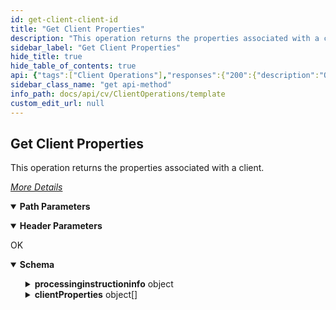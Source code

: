 ```yaml
---
id: get-client-client-id
title: "Get Client Properties"
description: "This operation returns the properties associated with a client."
sidebar_label: "Get Client Properties"
hide_title: true
hide_table_of_contents: true
api: {"tags":["Client Operations"],"responses":{"200":{"description":"OK","content":{"application/json":{"schema":{"type":"object","properties":{"processinginstructioninfo":{"type":"object","properties":{"attributes":{"type":"array","items":{"type":"object","properties":{"name":{"type":"string"},"value":{"type":"string"}}}}}},"clientProperties":{"type":"array","items":{"type":"object","properties":{"clusterClientProperties":{"type":"object","properties":{"configureClusterClient":{"type":"boolean"},"showAllAgents":{"type":"boolean"}}},"pseudoClientInfo":{"type":"object","properties":{"edgeDrivePseudoClientProperties":{"type":"object","properties":{"systemDriveType":{"type":"integer"},"impersonateUser":{"type":"object","properties":{}},"outlookAddinStoreInfo":{"type":"object","properties":{}}}},"openVMSProperties":{"type":"object","properties":{"cvdPort":{"type":"integer"},"userAccount":{"type":"object","properties":{"password":{"type":"string"},"userName":{"type":"string"}}}}},"virtualServerClientProperties":{"type":"object","properties":{"virtualServerInstanceInfo":{"type":"object","properties":{"vsInstanceType":{"type":"integer"}}},"vmBackupInfo":{"type":"object","properties":{}}}},"distributedClusterInstanceProperties":{"type":"object","properties":{"clusterConfig":{"type":"object","properties":{}}}},"ibmiInstallOptions":{"type":"object","properties":{"jobProirity":{"type":"integer"},"jobQueue":{"type":"string"},"createJobQueue":{"type":"boolean"},"subsysDescription":{"type":"string"},"dataFolder":{"type":"string"},"runPriority":{"type":"integer"},"userProfile":{"type":"object","properties":{"userName":{"type":"string"}}}}}}},"clientProps":{"type":"object","properties":{"isMA":{"type":"boolean"},"webSearchServiceUrl":{"type":"string"},"AutoUpdateLocation":{"type":"string"},"JobResultsDiskCapThreshold":{"type":"integer"},"CipherType":{"type":"integer"},"RetryFrequencyInSecOnNetworkError":{"type":"integer"},"isWebServerInstalled":{"type":"boolean"},"RestoreAccessFlag":{"type":"integer"},"isRemoteCacheEnabled":{"type":"boolean"},"SnapBackupMAInstalled":{"type":"boolean"},"PathToExchangeMiningTool":{"type":"string"},"is1TouchClient":{"type":"boolean"},"RestoreAccessSynFull":{"type":"boolean"},"AltCachePartitionForQSnap":{"type":"string"},"cacheSource":{"type":"integer"},"ClientInterface":{"type":"string"},"EncryptKeyLength":{"type":"integer"},"isIndexingV2":{"type":"boolean"},"IsQsnapUNIX":{"type":"boolean"},"dm2CacheDiskCapThreshold":{"type":"integer"},"EnableContentIndexing":{"type":"boolean"},"OptimizeDataForSearch":{"type":"boolean"},"recallService":{"type":"string"},"CenteraResourceFilename":{"type":"string"},"isQsnapInstalled":{"type":"integer"},"ContentIndexEngineInstalled":{"type":"boolean"},"dm2CacheRetentionDays":{"type":"integer"},"IsDCInstalled":{"type":"boolean"},"encryptionSettings":{"type":"integer"},"IsExchangeOnePassClient":{"type":"boolean"},"isExchangePseudoClient":{"type":"boolean"},"RetryCountOnNetworkError":{"type":"integer"},"DirectMediaAccessFlag":{"type":"integer"},"isPersonalWorkstation":{"type":"boolean"},"isIndexingV2NAS":{"type":"boolean"},"JobResultsThresholdMB":{"type":"integer"},"JobResultsRetentionDays":{"type":"integer"},"EnableSnapBackups":{"type":"boolean"},"BlockLevelCacheDir":{"type":"string"},"StorePatchLocally":{"type":"boolean"},"isFastSearchSupported":{"type":"boolean"},"isDescriptionInHTMLFormat":{"type":"boolean"},"BinarySetID":{"type":"integer"},"IsCommServer":{"type":"boolean"},"IsDeletedClient":{"type":"boolean"},"iswebSearchServerInstalled":{"type":"boolean"},"EnableCollectDelegateInfo":{"type":"boolean"},"fileLevelAnalyticsLicense":{"type":"boolean"},"EnableRetryOnNetworkError":{"type":"boolean"},"dm2CacheThresholdMB":{"type":"integer"},"queueJobsIfOtherConflictingJobsAreActive":{"type":"boolean"},"IsVirtualClient":{"type":"boolean"},"JobPriority":{"type":"integer"},"overrideGlobalDesktopGuiProperties":{"type":"boolean"},"enableAccessControl":{"type":"boolean"},"CDRLogFileLocation":{"type":"string"},"EndUserUrl":{"type":"string"},"ClientNoPhysicalMachine":{"type":"boolean"},"byteOrder":{"type":"string"},"RestoreAccessPubKey":{"type":"boolean"},"networkThrottle":{"type":"object","properties":{"enableThrottle":{"type":"boolean"},"throttle":{"type":"object","properties":{}}}},"webSearchServerForSuperSearch":{"type":"object","properties":{"clientId":{"type":"integer"},"clientName":{"type":"string"}}},"securityAssociations":{"type":"object","properties":{"associations":{"type":"array","items":{"type":"object","properties":{"userOrGroup":{"type":"array","items":{"type":"object","properties":{"userGroupName":{"type":"string"},"userGroupId":{"type":"integer"},"_type_":{"type":"integer"},"userId":{"type":"integer"},"userName":{"type":"string"}}}},"properties":{"type":"object","properties":{"isCreatorAssociation":{"type":"boolean"},"role":{"type":"object","properties":{"_type_":{"type":"integer"},"roleId":{"type":"integer"},"roleName":{"type":"string"}}}}}}}},"ownerAssociations":{"type":"object","properties":{"categoryPermission":{"type":"object","properties":{"categoriesPermissionList":{"type":"array","items":{"type":"object","properties":{"permissionId":{"type":"integer"},"permissionName":{"type":"string"},"categoryName":{"type":"string"},"_type_":{"type":"integer"},"categoryId":{"type":"integer"}}}}}},"owners":{"type":"array","items":{"type":"object","properties":{"userId":{"type":"integer"},"_type_":{"type":"integer"},"userName":{"type":"string"},"userGroupName":{"type":"string"},"userGroupId":{"type":"integer"}}}},"entityOwners":{"type":"array","items":{"type":"object","properties":{"flags":{"type":"integer"},"ownerUser":{"type":"object","properties":{"_type_":{"type":"integer"},"userName":{"type":"string"},"userId":{"type":"integer"}}},"ownerUserGroup":{"type":"object","properties":{"userGroupId":{"type":"integer"},"_type_":{"type":"integer"},"userGroupName":{"type":"string"}}}}}}}}}},"clientSecurity":{"type":"object","properties":{"enableDataSecurity":{"type":"boolean"},"clientUserGroupOwners":{"type":"array","items":{"type":"string"}},"clientOwners":{"type":"array","items":{"type":"string"}},"associatedUserGroups":{"type":"array","items":{"type":"object","properties":{"userGroupId":{"type":"integer"},"_type_":{"type":"integer"},"userGroupName":{"type":"string"}}}},"ownerCapabilities":{"type":"object","properties":{"individualCapabilities":{"type":"array","items":{"type":"integer"}}}}}},"registryKeys":{"type":"array","items":{"type":"object","properties":{"relativepath":{"type":"string"},"keyName":{"type":"string"},"isInheritedFromClientGroup":{"type":"boolean"},"comment":{"type":"string"},"type":{"type":"string"},"value":{"type":"string"},"enabled":{"type":"integer"},"sourceEntity":{"type":"object","properties":{}}}}},"dlpPropertise":{"type":"object","properties":{"dlpScanIntervalMins":{"type":"integer"},"dlpStolen":{"type":"boolean"},"dlpEnableAutomaticDecryption":{"type":"boolean"},"dlpUnlockMethod":{"type":"integer"},"enableDLP":{"type":"boolean"},"dlpEnableClientKeys":{"type":"boolean"},"dlpMinFileAgeMins":{"type":"integer"},"dlpRMProperties":{"type":"object","properties":{"enableRmDLP":{"type":"boolean"},"dlpRmNow":{"type":"boolean"},"dlpRmOfflineDays":{"type":"integer"}}}}},"firewallConfiguration":{"type":"object","properties":{"configureFirewallSettings":{"type":"boolean"},"isTrivialConfig":{"type":"boolean"},"reachMeVia":{"type":"object","properties":{"reachMeViaSelected":{"type":"boolean"}}},"fwTrivialConfig":{"type":"object","properties":{"firewallTrivialDetailsCS":{"type":"object","properties":{"networkType":{"type":"integer"},"connectionType":{"type":"integer"},"proxyEntity":{"type":"object","properties":{"clientName":{"type":"string"},"clientId":{"type":"integer"}}}}},"firewallTrivialDetailsMA":{"type":"object","properties":{"networkType":{"type":"integer"},"connectionType":{"type":"integer"},"proxyEntity":{"type":"object","properties":{"clientName":{"type":"string"},"clientId":{"type":"integer"}}}}}}},"firewallOptions":{"type":"object","properties":{"isRoamingClient":{"type":"boolean"},"extendedProperties":{"type":"string"},"tunnelconnectionPort":{"type":"integer"},"foreceSSL":{"type":"boolean"},"tunnelInitSeconds":{"type":"integer"},"lockdown":{"type":"boolean"},"bindOpenPortsOnly":{"type":"boolean"},"isDMZ":{"type":"boolean"},"keepAliveSeconds":{"type":"integer"},"tppm":{"type":"array","items":{"type":"object","properties":{}}}}}}},"deDuplicationProperties":{"type":"object","properties":{"performClientSideDeduplication":{"type":"boolean"},"enableHighLatencyOptimization":{"type":"boolean"},"cacheBufferSize":{"type":"integer"},"maxCacheDb":{"type":"integer"},"clientSideDeduplication":{"type":"integer"},"enableVariableContentAlignment":{"type":"boolean"},"enableClientSideDiskCache":{"type":"boolean"}}},"spWebServerProperties":{"type":"object","properties":{"enableOnlineSearch":{"type":"boolean"},"spWebServerUserPassword":{"type":"object","properties":{}}}},"activityControl":{"type":"object","properties":{"EnableDataRecovery":{"type":"boolean"},"EnableDataManagement":{"type":"boolean"},"EnableOnlineContentIndex":{"type":"boolean"}}},"advancedClientProperties":{"type":"object","properties":{"slaCopyFallenBehindDays":{"type":"integer"},"rpoMinutes":{"type":"integer"},"mailServerRole":{"type":"integer"},"rtoMinutes":{"type":"integer"},"slaCopyRedundancy":{"type":"integer"},"excludeFromSLA":{"type":"boolean"}}},"dm2CacheDir":{"type":"object","properties":{"path":{"type":"string"},"userAccount":{"type":"object","properties":{"userName":{"type":"string"}}}}},"rightManagementServiceProperties":{"type":"object","properties":{"SMTPAddressOfTheRMSSuperUser":{"type":"string"},"decryptRMSDocumentDuringContentIndexing":{"type":"boolean"},"smtpAddressOfRMSSuperUser":{"type":"string"},"rmsCredentials":{"type":"object","properties":{"password":{"type":"string"},"userName":{"type":"string"}}}}},"clientActivityControl":{"type":"object","properties":{"activityControlOptions":{"type":"array","items":{"type":"object","properties":{"activityType":{"type":"integer"},"enableAfterADelay":{"type":"boolean"},"enableActivityType":{"type":"boolean"}}}}}},"jobThrottleSettings":{"type":"object","properties":{"isJobThrottleEnabledAtCS":{"type":"integer"},"isJobThrottleEnabled":{"type":"integer"},"dataThreshold":{"type":"integer"},"excludeImmidiateJobs":{"type":"integer"},"logThreshold":{"type":"integer"}}},"webSearchServer":{"type":"object","properties":{"hostName":{"type":"string"},"clientId":{"type":"integer"}}},"emailWebAppProperties":{"type":"object","properties":{"enableEmailWebApp":{"type":"boolean"},"exchangeAdminSmtpAddress":{"type":"string"},"exchangeAdministratorAccount":{"type":"object","properties":{"userName":{"type":"string"}}}}}}},"client":{"type":"object","properties":{"displayName":{"type":"string"},"installDirectory":{"type":"string"},"ClockSkewInSeconds":{"type":"integer"},"timezoneSetByUser":{"type":"boolean"},"clientDescription":{"type":"string"},"evmgrcPort":{"type":"integer"},"cvdPort":{"type":"integer"},"jobResulsDir":{"type":"object","properties":{"path":{"type":"string"},"userAccount":{"type":"object","properties":{"userName":{"type":"string"}}}}},"origCommCell":{"type":"object","properties":{"commCellId":{"type":"integer"}}},"clientEntity":{"type":"object","properties":{"hostName":{"type":"string"},"clientId":{"type":"integer"},"clientName":{"type":"string"},"commCellName":{"type":"string"},"clientGUID":{"type":"string"}}},"versionInfo":{"type":"object","properties":{"UpdateStatus":{"type":"integer"},"version":{"type":"string"},"GalaxyRelease":{"type":"object","properties":{"ReleaseString":{"type":"string"}}},"PatchStatus":{"type":"array","items":{"type":"object","properties":{"BaselineUpdates":{"type":"string"},"BaselineStatus":{"type":"integer"},"packageInfo":{"type":"object","properties":{"packageId":{"type":"integer"},"packageName":{"type":"string"}}}}}}}},"TimeZone":{"type":"object","properties":{"TimeZoneID":{"type":"integer"},"TimeZoneName":{"type":"string"}}},"osInfo":{"type":"object","properties":{"Type":{"type":"string"},"SubType":{"type":"string"},"osId":{"type":"integer"},"OsDisplayInfo":{"type":"object","properties":{"ProcessorType":{"type":"string"},"OSName":{"type":"string"}}}}}}},"clientGroups":{"type":"array","items":{"type":"object","properties":{"clientGroupId":{"type":"integer"},"clientGroupName":{"type":"string"}}}},"AdvancedFeatures":{"type":"array","items":{"type":"object","properties":{"LicenseName":{"type":"string"},"LicenseId":{"type":"integer"}}}},"ActivePhysicalNode":{"type":"object","properties":{"hostName":{"type":"string"},"clientId":{"type":"integer"},"clientName":{"type":"string"}}}}}}},"x-examples":{"Example 1":{"processinginstructioninfo":{"attributes":[{"name":"exitval","value":"0"}]},"clientProperties":[{"clusterClientProperties":{"configureClusterClient":false,"showAllAgents":false},"pseudoClientInfo":{"edgeDrivePseudoClientProperties":{"systemDriveType":0,"impersonateUser":{},"outlookAddinStoreInfo":{}},"openVMSProperties":{"cvdPort":8400,"userAccount":{"password":"","userName":""}},"virtualServerClientProperties":{"virtualServerInstanceInfo":{"vsInstanceType":0},"vmBackupInfo":{}},"distributedClusterInstanceProperties":{"clusterConfig":{}},"ibmiInstallOptions":{"jobProirity":0,"jobQueue":"","createJobQueue":false,"subsysDescription":"","dataFolder":"","runPriority":0,"userProfile":{"userName":""}}},"clientProps":{"isMA":true,"webSearchServiceUrl":"http://GreenValley.test.com:81/SearchSvc","AutoUpdateLocation":"C:\\Program Files\\Commvault\\ContentStore","JobResultsDiskCapThreshold":90,"CipherType":2,"RetryFrequencyInSecOnNetworkError":30,"isWebServerInstalled":true,"RestoreAccessFlag":0,"isRemoteCacheEnabled":true,"SnapBackupMAInstalled":true,"PathToExchangeMiningTool":"","is1TouchClient":false,"RestoreAccessSynFull":false,"AltCachePartitionForQSnap":"","cacheSource":0,"ClientInterface":"GreenValley.test.com","EncryptKeyLength":128,"isIndexingV2":true,"IsQsnapUNIX":false,"dm2CacheDiskCapThreshold":90,"EnableContentIndexing":false,"OptimizeDataForSearch":false,"recallService":"","CenteraResourceFilename":"","isQsnapInstalled":0,"ContentIndexEngineInstalled":false,"dm2CacheRetentionDays":7,"IsDCInstalled":false,"encryptionSettings":2,"IsExchangeOnePassClient":false,"isExchangePseudoClient":false,"RetryCountOnNetworkError":40,"DirectMediaAccessFlag":0,"isPersonalWorkstation":false,"isIndexingV2NAS":false,"JobResultsThresholdMB":500,"JobResultsRetentionDays":7,"EnableSnapBackups":false,"BlockLevelCacheDir":"","StorePatchLocally":true,"isFastSearchSupported":false,"isDescriptionInHTMLFormat":true,"BinarySetID":3,"IsCommServer":true,"IsDeletedClient":false,"iswebSearchServerInstalled":true,"EnableCollectDelegateInfo":true,"fileLevelAnalyticsLicense":false,"EnableRetryOnNetworkError":true,"dm2CacheThresholdMB":500,"queueJobsIfOtherConflictingJobsAreActive":false,"IsVirtualClient":false,"JobPriority":6,"overrideGlobalDesktopGuiProperties":false,"enableAccessControl":true,"CDRLogFileLocation":"","EndUserUrl":"http://GreenValley.test.com:80/webconsole","ClientNoPhysicalMachine":false,"byteOrder":"Little-endian","RestoreAccessPubKey":false,"networkThrottle":{"enableThrottle":false,"throttle":{}},"webSearchServerForSuperSearch":{"clientId":2,"clientName":"greenvalley"},"securityAssociations":{"associations":[{"userOrGroup":[{"userGroupName":"View All","userGroupId":3,"_type_":15}],"properties":{"isCreatorAssociation":false,"role":{"_type_":120,"roleId":3,"roleName":"View"}}},{"userOrGroup":[{"userId":4,"_type_":13,"userName":"EdgeUser"}],"properties":{"isCreatorAssociation":false,"role":{"_type_":120,"roleId":3,"roleName":"View"}}}],"ownerAssociations":{"categoryPermission":{"categoriesPermissionList":[{"permissionId":12,"permissionName":"Data Protection Operations","categoryName":"Client","_type_":122,"categoryId":102},{"permissionId":16,"permissionName":"Job Management","categoryName":"Global","_type_":122,"categoryId":107}]},"owners":[{"userId":4,"_type_":13,"userName":"EdgeUser"},{"userGroupName":"View All","userGroupId":3,"_type_":15}],"entityOwners":[{"flags":1,"ownerUser":{"_type_":13,"userName":"EdgeUser","userId":4}},{"flags":1,"ownerUserGroup":{"userGroupId":3,"_type_":15,"userGroupName":"View All"}}]}},"clientSecurity":{"enableDataSecurity":false,"clientUserGroupOwners":["View All"],"clientOwners":["EdgeUser"],"associatedUserGroups":[{"userGroupId":1,"_type_":15,"userGroupName":"master"},{"userGroupId":3,"_type_":15,"userGroupName":"View All"}],"ownerCapabilities":{"individualCapabilities":[12,16]}},"registryKeys":[{"relativepath":"CommServDB.GxGlobalParam","keyName":"PatchSPDownloadDelayDays","isInheritedFromClientGroup":false,"comment":"","type":"INTEGER","value":"0","enabled":1,"sourceEntity":{}},{"relativepath":"CommServDB.Console","keyName":"bEnableNFSCache","isInheritedFromClientGroup":false,"comment":"","type":"BOOLEAN","value":"true","enabled":1,"sourceEntity":{}},{"relativepath":"CommServDB.GxGlobalParam","keyName":"OptimizeEntityNameToIdConverter","isInheritedFromClientGroup":false,"comment":"","type":"INTEGER","value":"0","enabled":0,"sourceEntity":{}},{"relativepath":"CommServDB.GxGlobalParam","keyName":"DefaultADUserDomain","isInheritedFromClientGroup":false,"comment":"","type":"STRING","value":"testlab","enabled":0,"sourceEntity":{}},{"relativepath":"CommServDB.GxGlobalParam","keyName":"DefaultCSDomain","isInheritedFromClientGroup":false,"comment":"","type":"STRING","value":"commvault","enabled":0,"sourceEntity":{}},{"relativepath":"WebConsole","keyName":"proxyForExternalConnectionsEnabled","isInheritedFromClientGroup":false,"comment":"","type":"BOOLEAN","value":"true","enabled":0,"sourceEntity":{}},{"relativepath":"WebConsole","keyName":"proxyForExternalConnectionsHost","isInheritedFromClientGroup":false,"comment":"","type":"STRING","value":"172.25.43.116","enabled":0,"sourceEntity":{}},{"relativepath":"WebConsole","keyName":"proxyForExternalConnectionsPort","isInheritedFromClientGroup":false,"comment":"","type":"STRING","value":"8888","enabled":0,"sourceEntity":{}},{"relativepath":"WebConsole","keyName":"skipRegistrationAndLinking","isInheritedFromClientGroup":false,"comment":"","type":"BOOLEAN","value":"true","enabled":1,"sourceEntity":{}}],"dlpPropertise":{"dlpScanIntervalMins":15,"dlpStolen":false,"dlpEnableAutomaticDecryption":false,"dlpUnlockMethod":0,"enableDLP":false,"dlpEnableClientKeys":false,"dlpMinFileAgeMins":5,"dlpRMProperties":{"enableRmDLP":false,"dlpRmNow":false,"dlpRmOfflineDays":30}},"firewallConfiguration":{"configureFirewallSettings":false,"isTrivialConfig":false,"reachMeVia":{"reachMeViaSelected":false},"fwTrivialConfig":{"firewallTrivialDetailsCS":{"networkType":1,"connectionType":1,"proxyEntity":{"clientName":"NO CLIENT","clientId":1}},"firewallTrivialDetailsMA":{"networkType":1,"connectionType":1,"proxyEntity":{"clientName":"NO CLIENT","clientId":1}}},"firewallOptions":{"isRoamingClient":false,"extendedProperties":"<App_FirewallExtendedProperties configureAutomatically=\"1\" defaultOutgoingProtocol=\"0\" />","tunnelconnectionPort":8403,"foreceSSL":false,"tunnelInitSeconds":30,"lockdown":false,"bindOpenPortsOnly":false,"isDMZ":false,"keepAliveSeconds":300,"tppm":[{}]}},"deDuplicationProperties":{"performClientSideDeduplication":true,"enableHighLatencyOptimization":false,"cacheBufferSize":1024,"maxCacheDb":4096,"clientSideDeduplication":0,"enableVariableContentAlignment":false,"enableClientSideDiskCache":false},"spWebServerProperties":{"enableOnlineSearch":false,"spWebServerUserPassword":{}},"activityControl":{"EnableDataRecovery":true,"EnableDataManagement":true,"EnableOnlineContentIndex":true},"advancedClientProperties":{"slaCopyFallenBehindDays":0,"rpoMinutes":0,"mailServerRole":2,"rtoMinutes":0,"slaCopyRedundancy":0,"excludeFromSLA":false},"dm2CacheDir":{"path":"C:\\Program Files\\Commvault\\ContentStore\\iDataAgent\\JobResults\\DM2CacheDir","userAccount":{"userName":""}},"rightManagementServiceProperties":{"SMTPAddressOfTheRMSSuperUser":"","decryptRMSDocumentDuringContentIndexing":false,"smtpAddressOfRMSSuperUser":"","rmsCredentials":{"password":"","userName":""}},"clientActivityControl":{"activityControlOptions":[{"activityType":1,"enableAfterADelay":false,"enableActivityType":true},{"activityType":2,"enableAfterADelay":false,"enableActivityType":true},{"activityType":512,"enableAfterADelay":false,"enableActivityType":true},{"activityType":16,"enableAfterADelay":false,"enableActivityType":true}]},"jobThrottleSettings":{"isJobThrottleEnabledAtCS":0,"isJobThrottleEnabled":0,"dataThreshold":1,"excludeImmidiateJobs":0,"logThreshold":1},"webSearchServer":{"hostName":"GreenValley.test.com","clientId":2},"emailWebAppProperties":{"enableEmailWebApp":false,"exchangeAdminSmtpAddress":"","exchangeAdministratorAccount":{"userName":""}}},"client":{"displayName":"greenvalley","installDirectory":"C:\\Program Files\\Commvault\\ContentStore","ClockSkewInSeconds":0,"timezoneSetByUser":false,"clientDescription":"new desc","evmgrcPort":8402,"cvdPort":8400,"jobResulsDir":{"path":"C:\\Program Files\\Commvault\\ContentStore\\iDataAgent\\JobResults","userAccount":{"userName":""}},"origCommCell":{"commCellId":0},"clientEntity":{"hostName":"GreenValley.test.com","clientId":2,"clientName":"greenvalley","commCellName":"GreenValley.test.com","clientGUID":"41A187A4-60AA-4744-8324-E7F4980CADA9"},"versionInfo":{"UpdateStatus":1,"version":"ServicePack:10,Additional Updates:,SP10-HotFix-2005,SP10-HotFix-2007,SP10-HotFix-2008,SP10-HotFix-2009,SP10-HotFix-2011,SP10-HotFix-2012,SP10-HotFix-2013,SP10-HotFix-2014,SP10-HotFix-2015,SP10-HotFix-2017,SP10-HotFix-2018,SP10-HotFix-2019,SP10-HotFix-2021,SP10-HotFix-2022,SP10-HotFix-2023,SP10-HotFix-2024,SP10-HotFix-2025,SP10-HotFix-2026,SP10-HotFix-2027,SP10-HotFix-2029,SP10-HotFix-2033,SP10-HotFix-2034,SP10-HotFix-2035,SP10-HotFix-2036,SP10-HotFix-2037,SP10-HotFix-2038,SP10-HotFix-2039,SP10-HotFix-2040,SP10-HotFix-2041,SP10-HotFix-2042,SP10-HotFix-2043,SP10-HotFix-2045,SP10-HotFix-2046,SP10-HotFix-2047,SP10-HotFix-2048,SP10-HotFix-2049,SP10-HotFix-2050,SP10-HotFix-2054,SP10-HotFix-2055,SP10-HotFix-2056,SP10-HotFix-2057,SP10-HotFix-2058,SP10-HotFix-2059,SP10-HotFix-2060,SP10-HotFix-2061,SP10-HotFix-2062,SP10-HotFix-2063,SP10-HotFix-2064,SP10-HotFix-2065,SP10-HotFix-2066,SP10-HotFix-2067,SP10-HotFix-2068,SP10-HotFix-2069,SP10-HotFix-2070,SP10-HotFix-2071,SP10-HotFix-2072,SP10-HotFix-2073,SP10-HotFix-2074,SP10-HotFix-2075,SP10-HotFix-2076,SP10-HotFix-2077,SP10-HotFix-2078,SP10-HotFix-2079,SP10-HotFix-2080,SP10-HotFix-2081,SP10-HotFix-2082,SP10-HotFix-2083,SP10-HotFix-2084,SP10-HotFix-2085,SP10-HotFix-2086,SP10-HotFix-2088,SP10-HotFix-2089,SP10-HotFix-2090,SP10-HotFix-2091,SP10-HotFix-2092,SP10-HotFix-2093,SP10-HotFix-2094,SP10-HotFix-2095,SP10-HotFix-2096,SP10-HotFix-2097,SP10-HotFix-2098,SP10-HotFix-2099,SP10-HotFix-2100,SP10-HotFix-2101,SP10-HotFix-2102,SP10-HotFix-2104,SP10-HotFix-2105,SP10-HotFix-2106,SP10-HotFix-2107,SP10-HotFix-2108,SP10-HotFix-2109,SP10-HotFix-2110,SP10-HotFix-2112,SP10-HotFix-2113,SP10-HotFix-2114,SP10-HotFix-2115,SP10-HotFix-2116,SP10-HotFix-2117,SP10-HotFix-2118,SP10-HotFix-2119,SP10-HotFix-2120,SP10-HotFix-2121,SP10-HotFix-2123,SP10-HotFix-2124,SP10-HotFix-2125,SP10-HotFix-2126,SP10-HotFix-2128,SP10-HotFix-2129,SP10-HotFix-2130,SP10-HotFix-2131,SP10-HotFix-2132,SP10-HotFix-2133,SP10-HotFix-2134,SP10-HotFix-2135,SP10-HotFix-2139,SP10-HotFix-2140,SP10-HotFix-2141,SP10-HotFix-2142,SP10-HotFix-2144,SP10-HotFix-2145,SP10-HotFix-2146,SP10-HotFix-2147,SP10-HotFix-2148,SP10-HotFix-2149,SP10-HotFix-2150,SP10-HotFix-2151,SP10-HotFix-2153,SP10-HotFix-2154,SP10-HotFix-2155,SP10-HotFix-2156,SP10-HotFix-2157,SP10-HotFix-2158,SP10-HotFix-2159,SP10-HotFix-2160,SP10-HotFix-2161,SP10-HotFix-2164,SP10-HotFix-2165,SP10-HotFix-2167,SP10-HotFix-2169,SP10-HotFix-2171,SP10-HotFix-2172,SP10-HotFix-2173,SP10-HotFix-2175,SP10-HotFix-2176,SP10-HotFix-2177,SP10-HotFix-2178,SP10-HotFix-2180,SP10-HotFix-2182,SP10-HotFix-2183,SP10-HotFix-2184,SP10-HotFix-2185,SP10-HotFix-2186,SP10-HotFix-2187,SP10-HotFix-2188,SP10-HotFix-2190,SP10-HotFix-2191,SP10-HotFix-2192,SP10-HotFix-2193,SP10-HotFix-2194,SP10-HotFix-2195,SP10-HotFix-2196,SP10-HotFix-2198,SP10-HotFix-2199,SP10-HotFix-2200,SP10-HotFix-2201,SP10-HotFix-2202,SP10-HotFix-2204,SP10-HotFix-2205,SP10-HotFix-2206,SP10-HotFix-2207,SP10-HotFix-2209,SP10-HotFix-2210,SP10-HotFix-2211,SP10-HotFix-2212,SP10-HotFix-2214,SP10-HotFix-2215,SP10-HotFix-2216,SP10-HotFix-2217,SP10-HotFix-2219","GalaxyRelease":{"ReleaseString":"11"},"PatchStatus":[{"BaselineUpdates":"","BaselineStatus":1,"packageInfo":{"packageId":1,"packageName":"File System Core"}},{"BaselineUpdates":"","BaselineStatus":1,"packageInfo":{"packageId":20,"packageName":"CommServe"}},{"BaselineUpdates":"","BaselineStatus":1,"packageInfo":{"packageId":23,"packageName":"Work Flow"}},{"BaselineUpdates":"","BaselineStatus":1,"packageInfo":{"packageId":51,"packageName":"MediaAgent"}},{"BaselineUpdates":"","BaselineStatus":1,"packageInfo":{"packageId":54,"packageName":"MediaAgent Core"}},{"BaselineUpdates":"","BaselineStatus":1,"packageInfo":{"packageId":55,"packageName":"Index Store"}},{"BaselineUpdates":"","BaselineStatus":1,"packageInfo":{"packageId":252,"packageName":"Web Server"}},{"BaselineUpdates":"","BaselineStatus":1,"packageInfo":{"packageId":259,"packageName":"Search Advanced Document Type Support"}},{"BaselineUpdates":"","BaselineStatus":1,"packageInfo":{"packageId":453,"packageName":"VSS Provider"}},{"BaselineUpdates":"","BaselineStatus":1,"packageInfo":{"packageId":701,"packageName":"Commcell Console"}},{"BaselineUpdates":"","BaselineStatus":1,"packageInfo":{"packageId":702,"packageName":"File System"}},{"BaselineUpdates":"","BaselineStatus":1,"packageInfo":{"packageId":726,"packageName":"Web Console"}},{"BaselineUpdates":"","BaselineStatus":1,"packageInfo":{"packageId":801,"packageName":"Commserve DB"}},{"BaselineUpdates":"","BaselineStatus":1,"packageInfo":{"packageId":803,"packageName":"DM2 Web services DB"}},{"BaselineUpdates":"","BaselineStatus":1,"packageInfo":{"packageId":808,"packageName":"Workflow Engine DB"}},{"BaselineUpdates":"","BaselineStatus":1,"packageInfo":{"packageId":810,"packageName":"Commserve History DB"}},{"BaselineUpdates":"","BaselineStatus":1,"packageInfo":{"packageId":952,"packageName":"Mongo DB"}},{"BaselineUpdates":"","BaselineStatus":1,"packageInfo":{"packageId":954,"packageName":"Message Queue"}}]},"TimeZone":{"TimeZoneID":31,"TimeZoneName":"(UTC-05:00) Eastern Time (US & Canada)"},"osInfo":{"Type":"Windows","SubType":"Server","osId":210,"OsDisplayInfo":{"ProcessorType":"WinX64","OSName":"Windows Server 2012 R2 Datacenter"}}},"clientGroups":[{"clientGroupId":4,"clientGroupName":"Media Agents"},{"clientGroupId":11,"clientGroupName":"test"}],"AdvancedFeatures":[{"LicenseName":"Server File System","LicenseId":1},{"LicenseName":"MediaAgent","LicenseId":11},{"LicenseName":"VaultTracker Enterprise","LicenseId":82},{"LicenseName":"Disk Library Connector (DDO)","LicenseId":84},{"LicenseName":"Data Encryption","LicenseId":85},{"LicenseName":"WORM Media Support","LicenseId":90},{"LicenseName":"GridStore","LicenseId":91},{"LicenseName":"Boot Server on Unix","LicenseId":102},{"LicenseName":"Content Addressed Storage","LicenseId":105},{"LicenseName":"System Recovery Server on Windows","LicenseId":110},{"LicenseName":"Compliance Search","LicenseId":141},{"LicenseName":"De-Duplication Block Level","LicenseId":168},{"LicenseName":"Developer License","LicenseId":174},{"LicenseName":"Protected Mailboxes","LicenseId":203},{"LicenseName":"Data Protection Enterprise infrastructure","LicenseId":100002},{"LicenseName":"Data Archive Enterprise infrastructure","LicenseId":100004},{"LicenseName":"Data Protection Snapshot","LicenseId":100005},{"LicenseName":"Data Protection Replication","LicenseId":100006},{"LicenseName":"CommClient Base","LicenseId":16777216},{"LicenseName":"CommServe StorageManager","LicenseId":50331648}],"ActivePhysicalNode":{"hostName":"GreenValley.test.com","clientId":2,"clientName":"greenvalley"}}]}}}}}}},"operationId":"get-client-clientId","description":"This operation returns the properties associated with a client.\n\n[_More Details_](http://documentation.commvault.com/commvault/v11/article?p=features/rest_api/operations/get_client_properties.htm)","parameters":[{"schema":{"type":"string"},"in":"header","name":"AuthToken"},{"schema":{"type":"string"},"name":"clientId","in":"path","required":true}],"method":"get","path":"/client/{clientId}","servers":[{"url":"http://{hostname}/webconsole/api","variables":{"hostname":{"default":"localhost","description":"Webconsole"}}}],"info":{"title":"Template","contact":{},"version":"1.0","description":"Template"},"postman":{"name":"Get Client Properties","description":{"content":"This operation returns the properties associated with a client.\n\n[_More Details_](http://documentation.commvault.com/commvault/v11/article?p=features/rest_api/operations/get_client_properties.htm)","type":"text/plain"},"url":{"path":["client",":clientId"],"host":["{{baseUrl}}"],"query":[],"variable":[{"disabled":false,"description":{"content":"(Required) ","type":"text/plain"},"type":"any","value":"","key":"clientId"}]},"header":[{"disabled":false,"description":{"content":"","type":"text/plain"},"key":"AuthToken","value":""},{"key":"Accept","value":"application/json"}],"method":"GET"}}
sidebar_class_name: "get api-method"
info_path: docs/api/cv/ClientOperations/template
custom_edit_url: null
---
```



## Get Client Properties



This operation returns the properties associated with a client.

[_More Details_](http://documentation.commvault.com/commvault/v11/article?p=features/rest_api/operations/get_client_properties.htm)

<details style={{"marginBottom":"1rem"}} data-collapsed={false} open={true}><summary style={{}}><strong>Path Parameters</strong></summary><div><ul><ParamsItem className={"paramsItem"} param={{"schema":{"type":"string"},"name":"clientId","in":"path","required":true}}></ParamsItem></ul></div></details><details style={{"marginBottom":"1rem"}} data-collapsed={false} open={true}><summary style={{}}><strong>Header Parameters</strong></summary><div><ul><ParamsItem className={"paramsItem"} param={{"schema":{"type":"string"},"in":"header","name":"AuthToken"}}></ParamsItem></ul></div></details><div><ApiTabs><TabItem label={"200"} value={"200"}><div>

OK

</div><div><MimeTabs schemaType={"response"}><TabItem label={"application/json"} value={"application/json"}><SchemaTabs><TabItem label={"Schema"} value={"Schema"}><details style={{}} data-collapsed={false} open={true}><summary style={{"textAlign":"left"}}><strong>Schema</strong></summary><div style={{"textAlign":"left","marginLeft":"1rem"}}></div><ul style={{"marginLeft":"1rem"}}><SchemaItem collapsible={true} className={"schemaItem"}><details style={{}}><summary style={{}}><strong>processinginstructioninfo</strong><span style={{"opacity":"0.6"}}> object</span></summary><div style={{"marginLeft":"1rem"}}><SchemaItem collapsible={true} className={"schemaItem"}><details style={{}}><summary style={{}}><strong>attributes</strong><span style={{"opacity":"0.6"}}> object[]</span></summary><div style={{"marginLeft":"1rem"}}><SchemaItem collapsible={false} name={"name"} required={false} deprecated={undefined} schemaDescription={undefined} schemaName={"string"} qualifierMessage={undefined} defaultValue={undefined}></SchemaItem><SchemaItem collapsible={false} name={"value"} required={false} deprecated={undefined} schemaDescription={undefined} schemaName={"string"} qualifierMessage={undefined} defaultValue={undefined}></SchemaItem></div></details></SchemaItem></div></details></SchemaItem><SchemaItem collapsible={true} className={"schemaItem"}><details style={{}}><summary style={{}}><strong>clientProperties</strong><span style={{"opacity":"0.6"}}> object[]</span></summary><div style={{"marginLeft":"1rem"}}><SchemaItem collapsible={true} className={"schemaItem"}><details style={{}}><summary style={{}}><strong>clusterClientProperties</strong><span style={{"opacity":"0.6"}}> object</span></summary><div style={{"marginLeft":"1rem"}}><SchemaItem collapsible={false} name={"configureClusterClient"} required={false} deprecated={undefined} schemaDescription={undefined} schemaName={"boolean"} qualifierMessage={undefined} defaultValue={undefined}></SchemaItem><SchemaItem collapsible={false} name={"showAllAgents"} required={false} deprecated={undefined} schemaDescription={undefined} schemaName={"boolean"} qualifierMessage={undefined} defaultValue={undefined}></SchemaItem></div></details></SchemaItem><SchemaItem collapsible={true} className={"schemaItem"}><details style={{}}><summary style={{}}><strong>pseudoClientInfo</strong><span style={{"opacity":"0.6"}}> object</span></summary><div style={{"marginLeft":"1rem"}}><SchemaItem collapsible={true} className={"schemaItem"}><details style={{}}><summary style={{}}><strong>edgeDrivePseudoClientProperties</strong><span style={{"opacity":"0.6"}}> object</span></summary><div style={{"marginLeft":"1rem"}}><SchemaItem collapsible={false} name={"systemDriveType"} required={false} deprecated={undefined} schemaDescription={undefined} schemaName={"integer"} qualifierMessage={undefined} defaultValue={undefined}></SchemaItem><SchemaItem collapsible={true} className={"schemaItem"}><details style={{}}><summary style={{}}><strong>impersonateUser</strong><span style={{"opacity":"0.6"}}> object</span></summary><div style={{"marginLeft":"1rem"}}></div></details></SchemaItem><SchemaItem collapsible={true} className={"schemaItem"}><details style={{}}><summary style={{}}><strong>outlookAddinStoreInfo</strong><span style={{"opacity":"0.6"}}> object</span></summary><div style={{"marginLeft":"1rem"}}></div></details></SchemaItem></div></details></SchemaItem><SchemaItem collapsible={true} className={"schemaItem"}><details style={{}}><summary style={{}}><strong>openVMSProperties</strong><span style={{"opacity":"0.6"}}> object</span></summary><div style={{"marginLeft":"1rem"}}><SchemaItem collapsible={false} name={"cvdPort"} required={false} deprecated={undefined} schemaDescription={undefined} schemaName={"integer"} qualifierMessage={undefined} defaultValue={undefined}></SchemaItem><SchemaItem collapsible={true} className={"schemaItem"}><details style={{}}><summary style={{}}><strong>userAccount</strong><span style={{"opacity":"0.6"}}> object</span></summary><div style={{"marginLeft":"1rem"}}><SchemaItem collapsible={false} name={"password"} required={false} deprecated={undefined} schemaDescription={undefined} schemaName={"string"} qualifierMessage={undefined} defaultValue={undefined}></SchemaItem><SchemaItem collapsible={false} name={"userName"} required={false} deprecated={undefined} schemaDescription={undefined} schemaName={"string"} qualifierMessage={undefined} defaultValue={undefined}></SchemaItem></div></details></SchemaItem></div></details></SchemaItem><SchemaItem collapsible={true} className={"schemaItem"}><details style={{}}><summary style={{}}><strong>virtualServerClientProperties</strong><span style={{"opacity":"0.6"}}> object</span></summary><div style={{"marginLeft":"1rem"}}><SchemaItem collapsible={true} className={"schemaItem"}><details style={{}}><summary style={{}}><strong>virtualServerInstanceInfo</strong><span style={{"opacity":"0.6"}}> object</span></summary><div style={{"marginLeft":"1rem"}}><SchemaItem collapsible={false} name={"vsInstanceType"} required={false} deprecated={undefined} schemaDescription={undefined} schemaName={"integer"} qualifierMessage={undefined} defaultValue={undefined}></SchemaItem></div></details></SchemaItem><SchemaItem collapsible={true} className={"schemaItem"}><details style={{}}><summary style={{}}><strong>vmBackupInfo</strong><span style={{"opacity":"0.6"}}> object</span></summary><div style={{"marginLeft":"1rem"}}></div></details></SchemaItem></div></details></SchemaItem><SchemaItem collapsible={true} className={"schemaItem"}><details style={{}}><summary style={{}}><strong>distributedClusterInstanceProperties</strong><span style={{"opacity":"0.6"}}> object</span></summary><div style={{"marginLeft":"1rem"}}><SchemaItem collapsible={true} className={"schemaItem"}><details style={{}}><summary style={{}}><strong>clusterConfig</strong><span style={{"opacity":"0.6"}}> object</span></summary><div style={{"marginLeft":"1rem"}}></div></details></SchemaItem></div></details></SchemaItem><SchemaItem collapsible={true} className={"schemaItem"}><details style={{}}><summary style={{}}><strong>ibmiInstallOptions</strong><span style={{"opacity":"0.6"}}> object</span></summary><div style={{"marginLeft":"1rem"}}><SchemaItem collapsible={false} name={"jobProirity"} required={false} deprecated={undefined} schemaDescription={undefined} schemaName={"integer"} qualifierMessage={undefined} defaultValue={undefined}></SchemaItem><SchemaItem collapsible={false} name={"jobQueue"} required={false} deprecated={undefined} schemaDescription={undefined} schemaName={"string"} qualifierMessage={undefined} defaultValue={undefined}></SchemaItem><SchemaItem collapsible={false} name={"createJobQueue"} required={false} deprecated={undefined} schemaDescription={undefined} schemaName={"boolean"} qualifierMessage={undefined} defaultValue={undefined}></SchemaItem><SchemaItem collapsible={false} name={"subsysDescription"} required={false} deprecated={undefined} schemaDescription={undefined} schemaName={"string"} qualifierMessage={undefined} defaultValue={undefined}></SchemaItem><SchemaItem collapsible={false} name={"dataFolder"} required={false} deprecated={undefined} schemaDescription={undefined} schemaName={"string"} qualifierMessage={undefined} defaultValue={undefined}></SchemaItem><SchemaItem collapsible={false} name={"runPriority"} required={false} deprecated={undefined} schemaDescription={undefined} schemaName={"integer"} qualifierMessage={undefined} defaultValue={undefined}></SchemaItem><SchemaItem collapsible={true} className={"schemaItem"}><details style={{}}><summary style={{}}><strong>userProfile</strong><span style={{"opacity":"0.6"}}> object</span></summary><div style={{"marginLeft":"1rem"}}><SchemaItem collapsible={false} name={"userName"} required={false} deprecated={undefined} schemaDescription={undefined} schemaName={"string"} qualifierMessage={undefined} defaultValue={undefined}></SchemaItem></div></details></SchemaItem></div></details></SchemaItem></div></details></SchemaItem><SchemaItem collapsible={true} className={"schemaItem"}><details style={{}}><summary style={{}}><strong>clientProps</strong><span style={{"opacity":"0.6"}}> object</span></summary><div style={{"marginLeft":"1rem"}}><SchemaItem collapsible={false} name={"isMA"} required={false} deprecated={undefined} schemaDescription={undefined} schemaName={"boolean"} qualifierMessage={undefined} defaultValue={undefined}></SchemaItem><SchemaItem collapsible={false} name={"webSearchServiceUrl"} required={false} deprecated={undefined} schemaDescription={undefined} schemaName={"string"} qualifierMessage={undefined} defaultValue={undefined}></SchemaItem><SchemaItem collapsible={false} name={"AutoUpdateLocation"} required={false} deprecated={undefined} schemaDescription={undefined} schemaName={"string"} qualifierMessage={undefined} defaultValue={undefined}></SchemaItem><SchemaItem collapsible={false} name={"JobResultsDiskCapThreshold"} required={false} deprecated={undefined} schemaDescription={undefined} schemaName={"integer"} qualifierMessage={undefined} defaultValue={undefined}></SchemaItem><SchemaItem collapsible={false} name={"CipherType"} required={false} deprecated={undefined} schemaDescription={undefined} schemaName={"integer"} qualifierMessage={undefined} defaultValue={undefined}></SchemaItem><SchemaItem collapsible={false} name={"RetryFrequencyInSecOnNetworkError"} required={false} deprecated={undefined} schemaDescription={undefined} schemaName={"integer"} qualifierMessage={undefined} defaultValue={undefined}></SchemaItem><SchemaItem collapsible={false} name={"isWebServerInstalled"} required={false} deprecated={undefined} schemaDescription={undefined} schemaName={"boolean"} qualifierMessage={undefined} defaultValue={undefined}></SchemaItem><SchemaItem collapsible={false} name={"RestoreAccessFlag"} required={false} deprecated={undefined} schemaDescription={undefined} schemaName={"integer"} qualifierMessage={undefined} defaultValue={undefined}></SchemaItem><SchemaItem collapsible={false} name={"isRemoteCacheEnabled"} required={false} deprecated={undefined} schemaDescription={undefined} schemaName={"boolean"} qualifierMessage={undefined} defaultValue={undefined}></SchemaItem><SchemaItem collapsible={false} name={"SnapBackupMAInstalled"} required={false} deprecated={undefined} schemaDescription={undefined} schemaName={"boolean"} qualifierMessage={undefined} defaultValue={undefined}></SchemaItem><SchemaItem collapsible={false} name={"PathToExchangeMiningTool"} required={false} deprecated={undefined} schemaDescription={undefined} schemaName={"string"} qualifierMessage={undefined} defaultValue={undefined}></SchemaItem><SchemaItem collapsible={false} name={"is1TouchClient"} required={false} deprecated={undefined} schemaDescription={undefined} schemaName={"boolean"} qualifierMessage={undefined} defaultValue={undefined}></SchemaItem><SchemaItem collapsible={false} name={"RestoreAccessSynFull"} required={false} deprecated={undefined} schemaDescription={undefined} schemaName={"boolean"} qualifierMessage={undefined} defaultValue={undefined}></SchemaItem><SchemaItem collapsible={false} name={"AltCachePartitionForQSnap"} required={false} deprecated={undefined} schemaDescription={undefined} schemaName={"string"} qualifierMessage={undefined} defaultValue={undefined}></SchemaItem><SchemaItem collapsible={false} name={"cacheSource"} required={false} deprecated={undefined} schemaDescription={undefined} schemaName={"integer"} qualifierMessage={undefined} defaultValue={undefined}></SchemaItem><SchemaItem collapsible={false} name={"ClientInterface"} required={false} deprecated={undefined} schemaDescription={undefined} schemaName={"string"} qualifierMessage={undefined} defaultValue={undefined}></SchemaItem><SchemaItem collapsible={false} name={"EncryptKeyLength"} required={false} deprecated={undefined} schemaDescription={undefined} schemaName={"integer"} qualifierMessage={undefined} defaultValue={undefined}></SchemaItem><SchemaItem collapsible={false} name={"isIndexingV2"} required={false} deprecated={undefined} schemaDescription={undefined} schemaName={"boolean"} qualifierMessage={undefined} defaultValue={undefined}></SchemaItem><SchemaItem collapsible={false} name={"IsQsnapUNIX"} required={false} deprecated={undefined} schemaDescription={undefined} schemaName={"boolean"} qualifierMessage={undefined} defaultValue={undefined}></SchemaItem><SchemaItem collapsible={false} name={"dm2CacheDiskCapThreshold"} required={false} deprecated={undefined} schemaDescription={undefined} schemaName={"integer"} qualifierMessage={undefined} defaultValue={undefined}></SchemaItem><SchemaItem collapsible={false} name={"EnableContentIndexing"} required={false} deprecated={undefined} schemaDescription={undefined} schemaName={"boolean"} qualifierMessage={undefined} defaultValue={undefined}></SchemaItem><SchemaItem collapsible={false} name={"OptimizeDataForSearch"} required={false} deprecated={undefined} schemaDescription={undefined} schemaName={"boolean"} qualifierMessage={undefined} defaultValue={undefined}></SchemaItem><SchemaItem collapsible={false} name={"recallService"} required={false} deprecated={undefined} schemaDescription={undefined} schemaName={"string"} qualifierMessage={undefined} defaultValue={undefined}></SchemaItem><SchemaItem collapsible={false} name={"CenteraResourceFilename"} required={false} deprecated={undefined} schemaDescription={undefined} schemaName={"string"} qualifierMessage={undefined} defaultValue={undefined}></SchemaItem><SchemaItem collapsible={false} name={"isQsnapInstalled"} required={false} deprecated={undefined} schemaDescription={undefined} schemaName={"integer"} qualifierMessage={undefined} defaultValue={undefined}></SchemaItem><SchemaItem collapsible={false} name={"ContentIndexEngineInstalled"} required={false} deprecated={undefined} schemaDescription={undefined} schemaName={"boolean"} qualifierMessage={undefined} defaultValue={undefined}></SchemaItem><SchemaItem collapsible={false} name={"dm2CacheRetentionDays"} required={false} deprecated={undefined} schemaDescription={undefined} schemaName={"integer"} qualifierMessage={undefined} defaultValue={undefined}></SchemaItem><SchemaItem collapsible={false} name={"IsDCInstalled"} required={false} deprecated={undefined} schemaDescription={undefined} schemaName={"boolean"} qualifierMessage={undefined} defaultValue={undefined}></SchemaItem><SchemaItem collapsible={false} name={"encryptionSettings"} required={false} deprecated={undefined} schemaDescription={undefined} schemaName={"integer"} qualifierMessage={undefined} defaultValue={undefined}></SchemaItem><SchemaItem collapsible={false} name={"IsExchangeOnePassClient"} required={false} deprecated={undefined} schemaDescription={undefined} schemaName={"boolean"} qualifierMessage={undefined} defaultValue={undefined}></SchemaItem><SchemaItem collapsible={false} name={"isExchangePseudoClient"} required={false} deprecated={undefined} schemaDescription={undefined} schemaName={"boolean"} qualifierMessage={undefined} defaultValue={undefined}></SchemaItem><SchemaItem collapsible={false} name={"RetryCountOnNetworkError"} required={false} deprecated={undefined} schemaDescription={undefined} schemaName={"integer"} qualifierMessage={undefined} defaultValue={undefined}></SchemaItem><SchemaItem collapsible={false} name={"DirectMediaAccessFlag"} required={false} deprecated={undefined} schemaDescription={undefined} schemaName={"integer"} qualifierMessage={undefined} defaultValue={undefined}></SchemaItem><SchemaItem collapsible={false} name={"isPersonalWorkstation"} required={false} deprecated={undefined} schemaDescription={undefined} schemaName={"boolean"} qualifierMessage={undefined} defaultValue={undefined}></SchemaItem><SchemaItem collapsible={false} name={"isIndexingV2NAS"} required={false} deprecated={undefined} schemaDescription={undefined} schemaName={"boolean"} qualifierMessage={undefined} defaultValue={undefined}></SchemaItem><SchemaItem collapsible={false} name={"JobResultsThresholdMB"} required={false} deprecated={undefined} schemaDescription={undefined} schemaName={"integer"} qualifierMessage={undefined} defaultValue={undefined}></SchemaItem><SchemaItem collapsible={false} name={"JobResultsRetentionDays"} required={false} deprecated={undefined} schemaDescription={undefined} schemaName={"integer"} qualifierMessage={undefined} defaultValue={undefined}></SchemaItem><SchemaItem collapsible={false} name={"EnableSnapBackups"} required={false} deprecated={undefined} schemaDescription={undefined} schemaName={"boolean"} qualifierMessage={undefined} defaultValue={undefined}></SchemaItem><SchemaItem collapsible={false} name={"BlockLevelCacheDir"} required={false} deprecated={undefined} schemaDescription={undefined} schemaName={"string"} qualifierMessage={undefined} defaultValue={undefined}></SchemaItem><SchemaItem collapsible={false} name={"StorePatchLocally"} required={false} deprecated={undefined} schemaDescription={undefined} schemaName={"boolean"} qualifierMessage={undefined} defaultValue={undefined}></SchemaItem><SchemaItem collapsible={false} name={"isFastSearchSupported"} required={false} deprecated={undefined} schemaDescription={undefined} schemaName={"boolean"} qualifierMessage={undefined} defaultValue={undefined}></SchemaItem><SchemaItem collapsible={false} name={"isDescriptionInHTMLFormat"} required={false} deprecated={undefined} schemaDescription={undefined} schemaName={"boolean"} qualifierMessage={undefined} defaultValue={undefined}></SchemaItem><SchemaItem collapsible={false} name={"BinarySetID"} required={false} deprecated={undefined} schemaDescription={undefined} schemaName={"integer"} qualifierMessage={undefined} defaultValue={undefined}></SchemaItem><SchemaItem collapsible={false} name={"IsCommServer"} required={false} deprecated={undefined} schemaDescription={undefined} schemaName={"boolean"} qualifierMessage={undefined} defaultValue={undefined}></SchemaItem><SchemaItem collapsible={false} name={"IsDeletedClient"} required={false} deprecated={undefined} schemaDescription={undefined} schemaName={"boolean"} qualifierMessage={undefined} defaultValue={undefined}></SchemaItem><SchemaItem collapsible={false} name={"iswebSearchServerInstalled"} required={false} deprecated={undefined} schemaDescription={undefined} schemaName={"boolean"} qualifierMessage={undefined} defaultValue={undefined}></SchemaItem><SchemaItem collapsible={false} name={"EnableCollectDelegateInfo"} required={false} deprecated={undefined} schemaDescription={undefined} schemaName={"boolean"} qualifierMessage={undefined} defaultValue={undefined}></SchemaItem><SchemaItem collapsible={false} name={"fileLevelAnalyticsLicense"} required={false} deprecated={undefined} schemaDescription={undefined} schemaName={"boolean"} qualifierMessage={undefined} defaultValue={undefined}></SchemaItem><SchemaItem collapsible={false} name={"EnableRetryOnNetworkError"} required={false} deprecated={undefined} schemaDescription={undefined} schemaName={"boolean"} qualifierMessage={undefined} defaultValue={undefined}></SchemaItem><SchemaItem collapsible={false} name={"dm2CacheThresholdMB"} required={false} deprecated={undefined} schemaDescription={undefined} schemaName={"integer"} qualifierMessage={undefined} defaultValue={undefined}></SchemaItem><SchemaItem collapsible={false} name={"queueJobsIfOtherConflictingJobsAreActive"} required={false} deprecated={undefined} schemaDescription={undefined} schemaName={"boolean"} qualifierMessage={undefined} defaultValue={undefined}></SchemaItem><SchemaItem collapsible={false} name={"IsVirtualClient"} required={false} deprecated={undefined} schemaDescription={undefined} schemaName={"boolean"} qualifierMessage={undefined} defaultValue={undefined}></SchemaItem><SchemaItem collapsible={false} name={"JobPriority"} required={false} deprecated={undefined} schemaDescription={undefined} schemaName={"integer"} qualifierMessage={undefined} defaultValue={undefined}></SchemaItem><SchemaItem collapsible={false} name={"overrideGlobalDesktopGuiProperties"} required={false} deprecated={undefined} schemaDescription={undefined} schemaName={"boolean"} qualifierMessage={undefined} defaultValue={undefined}></SchemaItem><SchemaItem collapsible={false} name={"enableAccessControl"} required={false} deprecated={undefined} schemaDescription={undefined} schemaName={"boolean"} qualifierMessage={undefined} defaultValue={undefined}></SchemaItem><SchemaItem collapsible={false} name={"CDRLogFileLocation"} required={false} deprecated={undefined} schemaDescription={undefined} schemaName={"string"} qualifierMessage={undefined} defaultValue={undefined}></SchemaItem><SchemaItem collapsible={false} name={"EndUserUrl"} required={false} deprecated={undefined} schemaDescription={undefined} schemaName={"string"} qualifierMessage={undefined} defaultValue={undefined}></SchemaItem><SchemaItem collapsible={false} name={"ClientNoPhysicalMachine"} required={false} deprecated={undefined} schemaDescription={undefined} schemaName={"boolean"} qualifierMessage={undefined} defaultValue={undefined}></SchemaItem><SchemaItem collapsible={false} name={"byteOrder"} required={false} deprecated={undefined} schemaDescription={undefined} schemaName={"string"} qualifierMessage={undefined} defaultValue={undefined}></SchemaItem><SchemaItem collapsible={false} name={"RestoreAccessPubKey"} required={false} deprecated={undefined} schemaDescription={undefined} schemaName={"boolean"} qualifierMessage={undefined} defaultValue={undefined}></SchemaItem><SchemaItem collapsible={true} className={"schemaItem"}><details style={{}}><summary style={{}}><strong>networkThrottle</strong><span style={{"opacity":"0.6"}}> object</span></summary><div style={{"marginLeft":"1rem"}}><SchemaItem collapsible={false} name={"enableThrottle"} required={false} deprecated={undefined} schemaDescription={undefined} schemaName={"boolean"} qualifierMessage={undefined} defaultValue={undefined}></SchemaItem><SchemaItem collapsible={true} className={"schemaItem"}><details style={{}}><summary style={{}}><strong>throttle</strong><span style={{"opacity":"0.6"}}> object</span></summary><div style={{"marginLeft":"1rem"}}></div></details></SchemaItem></div></details></SchemaItem><SchemaItem collapsible={true} className={"schemaItem"}><details style={{}}><summary style={{}}><strong>webSearchServerForSuperSearch</strong><span style={{"opacity":"0.6"}}> object</span></summary><div style={{"marginLeft":"1rem"}}><SchemaItem collapsible={false} name={"clientId"} required={false} deprecated={undefined} schemaDescription={undefined} schemaName={"integer"} qualifierMessage={undefined} defaultValue={undefined}></SchemaItem><SchemaItem collapsible={false} name={"clientName"} required={false} deprecated={undefined} schemaDescription={undefined} schemaName={"string"} qualifierMessage={undefined} defaultValue={undefined}></SchemaItem></div></details></SchemaItem><SchemaItem collapsible={true} className={"schemaItem"}><details style={{}}><summary style={{}}><strong>securityAssociations</strong><span style={{"opacity":"0.6"}}> object</span></summary><div style={{"marginLeft":"1rem"}}><SchemaItem collapsible={true} className={"schemaItem"}><details style={{}}><summary style={{}}><strong>associations</strong><span style={{"opacity":"0.6"}}> object[]</span></summary><div style={{"marginLeft":"1rem"}}><SchemaItem collapsible={true} className={"schemaItem"}><details style={{}}><summary style={{}}><strong>userOrGroup</strong><span style={{"opacity":"0.6"}}> object[]</span></summary><div style={{"marginLeft":"1rem"}}><SchemaItem collapsible={false} name={"userGroupName"} required={false} deprecated={undefined} schemaDescription={undefined} schemaName={"string"} qualifierMessage={undefined} defaultValue={undefined}></SchemaItem><SchemaItem collapsible={false} name={"userGroupId"} required={false} deprecated={undefined} schemaDescription={undefined} schemaName={"integer"} qualifierMessage={undefined} defaultValue={undefined}></SchemaItem><SchemaItem collapsible={false} name={"_type_"} required={false} deprecated={undefined} schemaDescription={undefined} schemaName={"integer"} qualifierMessage={undefined} defaultValue={undefined}></SchemaItem><SchemaItem collapsible={false} name={"userId"} required={false} deprecated={undefined} schemaDescription={undefined} schemaName={"integer"} qualifierMessage={undefined} defaultValue={undefined}></SchemaItem><SchemaItem collapsible={false} name={"userName"} required={false} deprecated={undefined} schemaDescription={undefined} schemaName={"string"} qualifierMessage={undefined} defaultValue={undefined}></SchemaItem></div></details></SchemaItem><SchemaItem collapsible={true} className={"schemaItem"}><details style={{}}><summary style={{}}><strong>properties</strong><span style={{"opacity":"0.6"}}> object</span></summary><div style={{"marginLeft":"1rem"}}><SchemaItem collapsible={false} name={"isCreatorAssociation"} required={false} deprecated={undefined} schemaDescription={undefined} schemaName={"boolean"} qualifierMessage={undefined} defaultValue={undefined}></SchemaItem><SchemaItem collapsible={true} className={"schemaItem"}><details style={{}}><summary style={{}}><strong>role</strong><span style={{"opacity":"0.6"}}> object</span></summary><div style={{"marginLeft":"1rem"}}><SchemaItem collapsible={false} name={"_type_"} required={false} deprecated={undefined} schemaDescription={undefined} schemaName={"integer"} qualifierMessage={undefined} defaultValue={undefined}></SchemaItem><SchemaItem collapsible={false} name={"roleId"} required={false} deprecated={undefined} schemaDescription={undefined} schemaName={"integer"} qualifierMessage={undefined} defaultValue={undefined}></SchemaItem><SchemaItem collapsible={false} name={"roleName"} required={false} deprecated={undefined} schemaDescription={undefined} schemaName={"string"} qualifierMessage={undefined} defaultValue={undefined}></SchemaItem></div></details></SchemaItem></div></details></SchemaItem></div></details></SchemaItem><SchemaItem collapsible={true} className={"schemaItem"}><details style={{}}><summary style={{}}><strong>ownerAssociations</strong><span style={{"opacity":"0.6"}}> object</span></summary><div style={{"marginLeft":"1rem"}}><SchemaItem collapsible={true} className={"schemaItem"}><details style={{}}><summary style={{}}><strong>categoryPermission</strong><span style={{"opacity":"0.6"}}> object</span></summary><div style={{"marginLeft":"1rem"}}><SchemaItem collapsible={true} className={"schemaItem"}><details style={{}}><summary style={{}}><strong>categoriesPermissionList</strong><span style={{"opacity":"0.6"}}> object[]</span></summary><div style={{"marginLeft":"1rem"}}><SchemaItem collapsible={false} name={"permissionId"} required={false} deprecated={undefined} schemaDescription={undefined} schemaName={"integer"} qualifierMessage={undefined} defaultValue={undefined}></SchemaItem><SchemaItem collapsible={false} name={"permissionName"} required={false} deprecated={undefined} schemaDescription={undefined} schemaName={"string"} qualifierMessage={undefined} defaultValue={undefined}></SchemaItem><SchemaItem collapsible={false} name={"categoryName"} required={false} deprecated={undefined} schemaDescription={undefined} schemaName={"string"} qualifierMessage={undefined} defaultValue={undefined}></SchemaItem><SchemaItem collapsible={false} name={"_type_"} required={false} deprecated={undefined} schemaDescription={undefined} schemaName={"integer"} qualifierMessage={undefined} defaultValue={undefined}></SchemaItem><SchemaItem collapsible={false} name={"categoryId"} required={false} deprecated={undefined} schemaDescription={undefined} schemaName={"integer"} qualifierMessage={undefined} defaultValue={undefined}></SchemaItem></div></details></SchemaItem></div></details></SchemaItem><SchemaItem collapsible={true} className={"schemaItem"}><details style={{}}><summary style={{}}><strong>owners</strong><span style={{"opacity":"0.6"}}> object[]</span></summary><div style={{"marginLeft":"1rem"}}><SchemaItem collapsible={false} name={"userId"} required={false} deprecated={undefined} schemaDescription={undefined} schemaName={"integer"} qualifierMessage={undefined} defaultValue={undefined}></SchemaItem><SchemaItem collapsible={false} name={"_type_"} required={false} deprecated={undefined} schemaDescription={undefined} schemaName={"integer"} qualifierMessage={undefined} defaultValue={undefined}></SchemaItem><SchemaItem collapsible={false} name={"userName"} required={false} deprecated={undefined} schemaDescription={undefined} schemaName={"string"} qualifierMessage={undefined} defaultValue={undefined}></SchemaItem><SchemaItem collapsible={false} name={"userGroupName"} required={false} deprecated={undefined} schemaDescription={undefined} schemaName={"string"} qualifierMessage={undefined} defaultValue={undefined}></SchemaItem><SchemaItem collapsible={false} name={"userGroupId"} required={false} deprecated={undefined} schemaDescription={undefined} schemaName={"integer"} qualifierMessage={undefined} defaultValue={undefined}></SchemaItem></div></details></SchemaItem><SchemaItem collapsible={true} className={"schemaItem"}><details style={{}}><summary style={{}}><strong>entityOwners</strong><span style={{"opacity":"0.6"}}> object[]</span></summary><div style={{"marginLeft":"1rem"}}><SchemaItem collapsible={false} name={"flags"} required={false} deprecated={undefined} schemaDescription={undefined} schemaName={"integer"} qualifierMessage={undefined} defaultValue={undefined}></SchemaItem><SchemaItem collapsible={true} className={"schemaItem"}><details style={{}}><summary style={{}}><strong>ownerUser</strong><span style={{"opacity":"0.6"}}> object</span></summary><div style={{"marginLeft":"1rem"}}><SchemaItem collapsible={false} name={"_type_"} required={false} deprecated={undefined} schemaDescription={undefined} schemaName={"integer"} qualifierMessage={undefined} defaultValue={undefined}></SchemaItem><SchemaItem collapsible={false} name={"userName"} required={false} deprecated={undefined} schemaDescription={undefined} schemaName={"string"} qualifierMessage={undefined} defaultValue={undefined}></SchemaItem><SchemaItem collapsible={false} name={"userId"} required={false} deprecated={undefined} schemaDescription={undefined} schemaName={"integer"} qualifierMessage={undefined} defaultValue={undefined}></SchemaItem></div></details></SchemaItem><SchemaItem collapsible={true} className={"schemaItem"}><details style={{}}><summary style={{}}><strong>ownerUserGroup</strong><span style={{"opacity":"0.6"}}> object</span></summary><div style={{"marginLeft":"1rem"}}><SchemaItem collapsible={false} name={"userGroupId"} required={false} deprecated={undefined} schemaDescription={undefined} schemaName={"integer"} qualifierMessage={undefined} defaultValue={undefined}></SchemaItem><SchemaItem collapsible={false} name={"_type_"} required={false} deprecated={undefined} schemaDescription={undefined} schemaName={"integer"} qualifierMessage={undefined} defaultValue={undefined}></SchemaItem><SchemaItem collapsible={false} name={"userGroupName"} required={false} deprecated={undefined} schemaDescription={undefined} schemaName={"string"} qualifierMessage={undefined} defaultValue={undefined}></SchemaItem></div></details></SchemaItem></div></details></SchemaItem></div></details></SchemaItem></div></details></SchemaItem><SchemaItem collapsible={true} className={"schemaItem"}><details style={{}}><summary style={{}}><strong>clientSecurity</strong><span style={{"opacity":"0.6"}}> object</span></summary><div style={{"marginLeft":"1rem"}}><SchemaItem collapsible={false} name={"enableDataSecurity"} required={false} deprecated={undefined} schemaDescription={undefined} schemaName={"boolean"} qualifierMessage={undefined} defaultValue={undefined}></SchemaItem><SchemaItem collapsible={false} name={"clientUserGroupOwners"} required={false} deprecated={undefined} schemaDescription={undefined} schemaName={"string[]"} qualifierMessage={undefined} defaultValue={undefined}></SchemaItem><SchemaItem collapsible={false} name={"clientOwners"} required={false} deprecated={undefined} schemaDescription={undefined} schemaName={"string[]"} qualifierMessage={undefined} defaultValue={undefined}></SchemaItem><SchemaItem collapsible={true} className={"schemaItem"}><details style={{}}><summary style={{}}><strong>associatedUserGroups</strong><span style={{"opacity":"0.6"}}> object[]</span></summary><div style={{"marginLeft":"1rem"}}><SchemaItem collapsible={false} name={"userGroupId"} required={false} deprecated={undefined} schemaDescription={undefined} schemaName={"integer"} qualifierMessage={undefined} defaultValue={undefined}></SchemaItem><SchemaItem collapsible={false} name={"_type_"} required={false} deprecated={undefined} schemaDescription={undefined} schemaName={"integer"} qualifierMessage={undefined} defaultValue={undefined}></SchemaItem><SchemaItem collapsible={false} name={"userGroupName"} required={false} deprecated={undefined} schemaDescription={undefined} schemaName={"string"} qualifierMessage={undefined} defaultValue={undefined}></SchemaItem></div></details></SchemaItem><SchemaItem collapsible={true} className={"schemaItem"}><details style={{}}><summary style={{}}><strong>ownerCapabilities</strong><span style={{"opacity":"0.6"}}> object</span></summary><div style={{"marginLeft":"1rem"}}><SchemaItem collapsible={false} name={"individualCapabilities"} required={false} deprecated={undefined} schemaDescription={undefined} schemaName={"integer[]"} qualifierMessage={undefined} defaultValue={undefined}></SchemaItem></div></details></SchemaItem></div></details></SchemaItem><SchemaItem collapsible={true} className={"schemaItem"}><details style={{}}><summary style={{}}><strong>registryKeys</strong><span style={{"opacity":"0.6"}}> object[]</span></summary><div style={{"marginLeft":"1rem"}}><SchemaItem collapsible={false} name={"relativepath"} required={false} deprecated={undefined} schemaDescription={undefined} schemaName={"string"} qualifierMessage={undefined} defaultValue={undefined}></SchemaItem><SchemaItem collapsible={false} name={"keyName"} required={false} deprecated={undefined} schemaDescription={undefined} schemaName={"string"} qualifierMessage={undefined} defaultValue={undefined}></SchemaItem><SchemaItem collapsible={false} name={"isInheritedFromClientGroup"} required={false} deprecated={undefined} schemaDescription={undefined} schemaName={"boolean"} qualifierMessage={undefined} defaultValue={undefined}></SchemaItem><SchemaItem collapsible={false} name={"comment"} required={false} deprecated={undefined} schemaDescription={undefined} schemaName={"string"} qualifierMessage={undefined} defaultValue={undefined}></SchemaItem><SchemaItem collapsible={false} name={"type"} required={false} deprecated={undefined} schemaDescription={undefined} schemaName={"string"} qualifierMessage={undefined} defaultValue={undefined}></SchemaItem><SchemaItem collapsible={false} name={"value"} required={false} deprecated={undefined} schemaDescription={undefined} schemaName={"string"} qualifierMessage={undefined} defaultValue={undefined}></SchemaItem><SchemaItem collapsible={false} name={"enabled"} required={false} deprecated={undefined} schemaDescription={undefined} schemaName={"integer"} qualifierMessage={undefined} defaultValue={undefined}></SchemaItem><SchemaItem collapsible={true} className={"schemaItem"}><details style={{}}><summary style={{}}><strong>sourceEntity</strong><span style={{"opacity":"0.6"}}> object</span></summary><div style={{"marginLeft":"1rem"}}></div></details></SchemaItem></div></details></SchemaItem><SchemaItem collapsible={true} className={"schemaItem"}><details style={{}}><summary style={{}}><strong>dlpPropertise</strong><span style={{"opacity":"0.6"}}> object</span></summary><div style={{"marginLeft":"1rem"}}><SchemaItem collapsible={false} name={"dlpScanIntervalMins"} required={false} deprecated={undefined} schemaDescription={undefined} schemaName={"integer"} qualifierMessage={undefined} defaultValue={undefined}></SchemaItem><SchemaItem collapsible={false} name={"dlpStolen"} required={false} deprecated={undefined} schemaDescription={undefined} schemaName={"boolean"} qualifierMessage={undefined} defaultValue={undefined}></SchemaItem><SchemaItem collapsible={false} name={"dlpEnableAutomaticDecryption"} required={false} deprecated={undefined} schemaDescription={undefined} schemaName={"boolean"} qualifierMessage={undefined} defaultValue={undefined}></SchemaItem><SchemaItem collapsible={false} name={"dlpUnlockMethod"} required={false} deprecated={undefined} schemaDescription={undefined} schemaName={"integer"} qualifierMessage={undefined} defaultValue={undefined}></SchemaItem><SchemaItem collapsible={false} name={"enableDLP"} required={false} deprecated={undefined} schemaDescription={undefined} schemaName={"boolean"} qualifierMessage={undefined} defaultValue={undefined}></SchemaItem><SchemaItem collapsible={false} name={"dlpEnableClientKeys"} required={false} deprecated={undefined} schemaDescription={undefined} schemaName={"boolean"} qualifierMessage={undefined} defaultValue={undefined}></SchemaItem><SchemaItem collapsible={false} name={"dlpMinFileAgeMins"} required={false} deprecated={undefined} schemaDescription={undefined} schemaName={"integer"} qualifierMessage={undefined} defaultValue={undefined}></SchemaItem><SchemaItem collapsible={true} className={"schemaItem"}><details style={{}}><summary style={{}}><strong>dlpRMProperties</strong><span style={{"opacity":"0.6"}}> object</span></summary><div style={{"marginLeft":"1rem"}}><SchemaItem collapsible={false} name={"enableRmDLP"} required={false} deprecated={undefined} schemaDescription={undefined} schemaName={"boolean"} qualifierMessage={undefined} defaultValue={undefined}></SchemaItem><SchemaItem collapsible={false} name={"dlpRmNow"} required={false} deprecated={undefined} schemaDescription={undefined} schemaName={"boolean"} qualifierMessage={undefined} defaultValue={undefined}></SchemaItem><SchemaItem collapsible={false} name={"dlpRmOfflineDays"} required={false} deprecated={undefined} schemaDescription={undefined} schemaName={"integer"} qualifierMessage={undefined} defaultValue={undefined}></SchemaItem></div></details></SchemaItem></div></details></SchemaItem><SchemaItem collapsible={true} className={"schemaItem"}><details style={{}}><summary style={{}}><strong>firewallConfiguration</strong><span style={{"opacity":"0.6"}}> object</span></summary><div style={{"marginLeft":"1rem"}}><SchemaItem collapsible={false} name={"configureFirewallSettings"} required={false} deprecated={undefined} schemaDescription={undefined} schemaName={"boolean"} qualifierMessage={undefined} defaultValue={undefined}></SchemaItem><SchemaItem collapsible={false} name={"isTrivialConfig"} required={false} deprecated={undefined} schemaDescription={undefined} schemaName={"boolean"} qualifierMessage={undefined} defaultValue={undefined}></SchemaItem><SchemaItem collapsible={true} className={"schemaItem"}><details style={{}}><summary style={{}}><strong>reachMeVia</strong><span style={{"opacity":"0.6"}}> object</span></summary><div style={{"marginLeft":"1rem"}}><SchemaItem collapsible={false} name={"reachMeViaSelected"} required={false} deprecated={undefined} schemaDescription={undefined} schemaName={"boolean"} qualifierMessage={undefined} defaultValue={undefined}></SchemaItem></div></details></SchemaItem><SchemaItem collapsible={true} className={"schemaItem"}><details style={{}}><summary style={{}}><strong>fwTrivialConfig</strong><span style={{"opacity":"0.6"}}> object</span></summary><div style={{"marginLeft":"1rem"}}><SchemaItem collapsible={true} className={"schemaItem"}><details style={{}}><summary style={{}}><strong>firewallTrivialDetailsCS</strong><span style={{"opacity":"0.6"}}> object</span></summary><div style={{"marginLeft":"1rem"}}><SchemaItem collapsible={false} name={"networkType"} required={false} deprecated={undefined} schemaDescription={undefined} schemaName={"integer"} qualifierMessage={undefined} defaultValue={undefined}></SchemaItem><SchemaItem collapsible={false} name={"connectionType"} required={false} deprecated={undefined} schemaDescription={undefined} schemaName={"integer"} qualifierMessage={undefined} defaultValue={undefined}></SchemaItem><SchemaItem collapsible={true} className={"schemaItem"}><details style={{}}><summary style={{}}><strong>proxyEntity</strong><span style={{"opacity":"0.6"}}> object</span></summary><div style={{"marginLeft":"1rem"}}><SchemaItem collapsible={false} name={"clientName"} required={false} deprecated={undefined} schemaDescription={undefined} schemaName={"string"} qualifierMessage={undefined} defaultValue={undefined}></SchemaItem><SchemaItem collapsible={false} name={"clientId"} required={false} deprecated={undefined} schemaDescription={undefined} schemaName={"integer"} qualifierMessage={undefined} defaultValue={undefined}></SchemaItem></div></details></SchemaItem></div></details></SchemaItem><SchemaItem collapsible={true} className={"schemaItem"}><details style={{}}><summary style={{}}><strong>firewallTrivialDetailsMA</strong><span style={{"opacity":"0.6"}}> object</span></summary><div style={{"marginLeft":"1rem"}}><SchemaItem collapsible={false} name={"networkType"} required={false} deprecated={undefined} schemaDescription={undefined} schemaName={"integer"} qualifierMessage={undefined} defaultValue={undefined}></SchemaItem><SchemaItem collapsible={false} name={"connectionType"} required={false} deprecated={undefined} schemaDescription={undefined} schemaName={"integer"} qualifierMessage={undefined} defaultValue={undefined}></SchemaItem><SchemaItem collapsible={true} className={"schemaItem"}><details style={{}}><summary style={{}}><strong>proxyEntity</strong><span style={{"opacity":"0.6"}}> object</span></summary><div style={{"marginLeft":"1rem"}}><SchemaItem collapsible={false} name={"clientName"} required={false} deprecated={undefined} schemaDescription={undefined} schemaName={"string"} qualifierMessage={undefined} defaultValue={undefined}></SchemaItem><SchemaItem collapsible={false} name={"clientId"} required={false} deprecated={undefined} schemaDescription={undefined} schemaName={"integer"} qualifierMessage={undefined} defaultValue={undefined}></SchemaItem></div></details></SchemaItem></div></details></SchemaItem></div></details></SchemaItem><SchemaItem collapsible={true} className={"schemaItem"}><details style={{}}><summary style={{}}><strong>firewallOptions</strong><span style={{"opacity":"0.6"}}> object</span></summary><div style={{"marginLeft":"1rem"}}><SchemaItem collapsible={false} name={"isRoamingClient"} required={false} deprecated={undefined} schemaDescription={undefined} schemaName={"boolean"} qualifierMessage={undefined} defaultValue={undefined}></SchemaItem><SchemaItem collapsible={false} name={"extendedProperties"} required={false} deprecated={undefined} schemaDescription={undefined} schemaName={"string"} qualifierMessage={undefined} defaultValue={undefined}></SchemaItem><SchemaItem collapsible={false} name={"tunnelconnectionPort"} required={false} deprecated={undefined} schemaDescription={undefined} schemaName={"integer"} qualifierMessage={undefined} defaultValue={undefined}></SchemaItem><SchemaItem collapsible={false} name={"foreceSSL"} required={false} deprecated={undefined} schemaDescription={undefined} schemaName={"boolean"} qualifierMessage={undefined} defaultValue={undefined}></SchemaItem><SchemaItem collapsible={false} name={"tunnelInitSeconds"} required={false} deprecated={undefined} schemaDescription={undefined} schemaName={"integer"} qualifierMessage={undefined} defaultValue={undefined}></SchemaItem><SchemaItem collapsible={false} name={"lockdown"} required={false} deprecated={undefined} schemaDescription={undefined} schemaName={"boolean"} qualifierMessage={undefined} defaultValue={undefined}></SchemaItem><SchemaItem collapsible={false} name={"bindOpenPortsOnly"} required={false} deprecated={undefined} schemaDescription={undefined} schemaName={"boolean"} qualifierMessage={undefined} defaultValue={undefined}></SchemaItem><SchemaItem collapsible={false} name={"isDMZ"} required={false} deprecated={undefined} schemaDescription={undefined} schemaName={"boolean"} qualifierMessage={undefined} defaultValue={undefined}></SchemaItem><SchemaItem collapsible={false} name={"keepAliveSeconds"} required={false} deprecated={undefined} schemaDescription={undefined} schemaName={"integer"} qualifierMessage={undefined} defaultValue={undefined}></SchemaItem><SchemaItem collapsible={true} className={"schemaItem"}><details style={{}}><summary style={{}}><strong>tppm</strong><span style={{"opacity":"0.6"}}> object[]</span></summary><div style={{"marginLeft":"1rem"}}></div></details></SchemaItem></div></details></SchemaItem></div></details></SchemaItem><SchemaItem collapsible={true} className={"schemaItem"}><details style={{}}><summary style={{}}><strong>deDuplicationProperties</strong><span style={{"opacity":"0.6"}}> object</span></summary><div style={{"marginLeft":"1rem"}}><SchemaItem collapsible={false} name={"performClientSideDeduplication"} required={false} deprecated={undefined} schemaDescription={undefined} schemaName={"boolean"} qualifierMessage={undefined} defaultValue={undefined}></SchemaItem><SchemaItem collapsible={false} name={"enableHighLatencyOptimization"} required={false} deprecated={undefined} schemaDescription={undefined} schemaName={"boolean"} qualifierMessage={undefined} defaultValue={undefined}></SchemaItem><SchemaItem collapsible={false} name={"cacheBufferSize"} required={false} deprecated={undefined} schemaDescription={undefined} schemaName={"integer"} qualifierMessage={undefined} defaultValue={undefined}></SchemaItem><SchemaItem collapsible={false} name={"maxCacheDb"} required={false} deprecated={undefined} schemaDescription={undefined} schemaName={"integer"} qualifierMessage={undefined} defaultValue={undefined}></SchemaItem><SchemaItem collapsible={false} name={"clientSideDeduplication"} required={false} deprecated={undefined} schemaDescription={undefined} schemaName={"integer"} qualifierMessage={undefined} defaultValue={undefined}></SchemaItem><SchemaItem collapsible={false} name={"enableVariableContentAlignment"} required={false} deprecated={undefined} schemaDescription={undefined} schemaName={"boolean"} qualifierMessage={undefined} defaultValue={undefined}></SchemaItem><SchemaItem collapsible={false} name={"enableClientSideDiskCache"} required={false} deprecated={undefined} schemaDescription={undefined} schemaName={"boolean"} qualifierMessage={undefined} defaultValue={undefined}></SchemaItem></div></details></SchemaItem><SchemaItem collapsible={true} className={"schemaItem"}><details style={{}}><summary style={{}}><strong>spWebServerProperties</strong><span style={{"opacity":"0.6"}}> object</span></summary><div style={{"marginLeft":"1rem"}}><SchemaItem collapsible={false} name={"enableOnlineSearch"} required={false} deprecated={undefined} schemaDescription={undefined} schemaName={"boolean"} qualifierMessage={undefined} defaultValue={undefined}></SchemaItem><SchemaItem collapsible={true} className={"schemaItem"}><details style={{}}><summary style={{}}><strong>spWebServerUserPassword</strong><span style={{"opacity":"0.6"}}> object</span></summary><div style={{"marginLeft":"1rem"}}></div></details></SchemaItem></div></details></SchemaItem><SchemaItem collapsible={true} className={"schemaItem"}><details style={{}}><summary style={{}}><strong>activityControl</strong><span style={{"opacity":"0.6"}}> object</span></summary><div style={{"marginLeft":"1rem"}}><SchemaItem collapsible={false} name={"EnableDataRecovery"} required={false} deprecated={undefined} schemaDescription={undefined} schemaName={"boolean"} qualifierMessage={undefined} defaultValue={undefined}></SchemaItem><SchemaItem collapsible={false} name={"EnableDataManagement"} required={false} deprecated={undefined} schemaDescription={undefined} schemaName={"boolean"} qualifierMessage={undefined} defaultValue={undefined}></SchemaItem><SchemaItem collapsible={false} name={"EnableOnlineContentIndex"} required={false} deprecated={undefined} schemaDescription={undefined} schemaName={"boolean"} qualifierMessage={undefined} defaultValue={undefined}></SchemaItem></div></details></SchemaItem><SchemaItem collapsible={true} className={"schemaItem"}><details style={{}}><summary style={{}}><strong>advancedClientProperties</strong><span style={{"opacity":"0.6"}}> object</span></summary><div style={{"marginLeft":"1rem"}}><SchemaItem collapsible={false} name={"slaCopyFallenBehindDays"} required={false} deprecated={undefined} schemaDescription={undefined} schemaName={"integer"} qualifierMessage={undefined} defaultValue={undefined}></SchemaItem><SchemaItem collapsible={false} name={"rpoMinutes"} required={false} deprecated={undefined} schemaDescription={undefined} schemaName={"integer"} qualifierMessage={undefined} defaultValue={undefined}></SchemaItem><SchemaItem collapsible={false} name={"mailServerRole"} required={false} deprecated={undefined} schemaDescription={undefined} schemaName={"integer"} qualifierMessage={undefined} defaultValue={undefined}></SchemaItem><SchemaItem collapsible={false} name={"rtoMinutes"} required={false} deprecated={undefined} schemaDescription={undefined} schemaName={"integer"} qualifierMessage={undefined} defaultValue={undefined}></SchemaItem><SchemaItem collapsible={false} name={"slaCopyRedundancy"} required={false} deprecated={undefined} schemaDescription={undefined} schemaName={"integer"} qualifierMessage={undefined} defaultValue={undefined}></SchemaItem><SchemaItem collapsible={false} name={"excludeFromSLA"} required={false} deprecated={undefined} schemaDescription={undefined} schemaName={"boolean"} qualifierMessage={undefined} defaultValue={undefined}></SchemaItem></div></details></SchemaItem><SchemaItem collapsible={true} className={"schemaItem"}><details style={{}}><summary style={{}}><strong>dm2CacheDir</strong><span style={{"opacity":"0.6"}}> object</span></summary><div style={{"marginLeft":"1rem"}}><SchemaItem collapsible={false} name={"path"} required={false} deprecated={undefined} schemaDescription={undefined} schemaName={"string"} qualifierMessage={undefined} defaultValue={undefined}></SchemaItem><SchemaItem collapsible={true} className={"schemaItem"}><details style={{}}><summary style={{}}><strong>userAccount</strong><span style={{"opacity":"0.6"}}> object</span></summary><div style={{"marginLeft":"1rem"}}><SchemaItem collapsible={false} name={"userName"} required={false} deprecated={undefined} schemaDescription={undefined} schemaName={"string"} qualifierMessage={undefined} defaultValue={undefined}></SchemaItem></div></details></SchemaItem></div></details></SchemaItem><SchemaItem collapsible={true} className={"schemaItem"}><details style={{}}><summary style={{}}><strong>rightManagementServiceProperties</strong><span style={{"opacity":"0.6"}}> object</span></summary><div style={{"marginLeft":"1rem"}}><SchemaItem collapsible={false} name={"SMTPAddressOfTheRMSSuperUser"} required={false} deprecated={undefined} schemaDescription={undefined} schemaName={"string"} qualifierMessage={undefined} defaultValue={undefined}></SchemaItem><SchemaItem collapsible={false} name={"decryptRMSDocumentDuringContentIndexing"} required={false} deprecated={undefined} schemaDescription={undefined} schemaName={"boolean"} qualifierMessage={undefined} defaultValue={undefined}></SchemaItem><SchemaItem collapsible={false} name={"smtpAddressOfRMSSuperUser"} required={false} deprecated={undefined} schemaDescription={undefined} schemaName={"string"} qualifierMessage={undefined} defaultValue={undefined}></SchemaItem><SchemaItem collapsible={true} className={"schemaItem"}><details style={{}}><summary style={{}}><strong>rmsCredentials</strong><span style={{"opacity":"0.6"}}> object</span></summary><div style={{"marginLeft":"1rem"}}><SchemaItem collapsible={false} name={"password"} required={false} deprecated={undefined} schemaDescription={undefined} schemaName={"string"} qualifierMessage={undefined} defaultValue={undefined}></SchemaItem><SchemaItem collapsible={false} name={"userName"} required={false} deprecated={undefined} schemaDescription={undefined} schemaName={"string"} qualifierMessage={undefined} defaultValue={undefined}></SchemaItem></div></details></SchemaItem></div></details></SchemaItem><SchemaItem collapsible={true} className={"schemaItem"}><details style={{}}><summary style={{}}><strong>clientActivityControl</strong><span style={{"opacity":"0.6"}}> object</span></summary><div style={{"marginLeft":"1rem"}}><SchemaItem collapsible={true} className={"schemaItem"}><details style={{}}><summary style={{}}><strong>activityControlOptions</strong><span style={{"opacity":"0.6"}}> object[]</span></summary><div style={{"marginLeft":"1rem"}}><SchemaItem collapsible={false} name={"activityType"} required={false} deprecated={undefined} schemaDescription={undefined} schemaName={"integer"} qualifierMessage={undefined} defaultValue={undefined}></SchemaItem><SchemaItem collapsible={false} name={"enableAfterADelay"} required={false} deprecated={undefined} schemaDescription={undefined} schemaName={"boolean"} qualifierMessage={undefined} defaultValue={undefined}></SchemaItem><SchemaItem collapsible={false} name={"enableActivityType"} required={false} deprecated={undefined} schemaDescription={undefined} schemaName={"boolean"} qualifierMessage={undefined} defaultValue={undefined}></SchemaItem></div></details></SchemaItem></div></details></SchemaItem><SchemaItem collapsible={true} className={"schemaItem"}><details style={{}}><summary style={{}}><strong>jobThrottleSettings</strong><span style={{"opacity":"0.6"}}> object</span></summary><div style={{"marginLeft":"1rem"}}><SchemaItem collapsible={false} name={"isJobThrottleEnabledAtCS"} required={false} deprecated={undefined} schemaDescription={undefined} schemaName={"integer"} qualifierMessage={undefined} defaultValue={undefined}></SchemaItem><SchemaItem collapsible={false} name={"isJobThrottleEnabled"} required={false} deprecated={undefined} schemaDescription={undefined} schemaName={"integer"} qualifierMessage={undefined} defaultValue={undefined}></SchemaItem><SchemaItem collapsible={false} name={"dataThreshold"} required={false} deprecated={undefined} schemaDescription={undefined} schemaName={"integer"} qualifierMessage={undefined} defaultValue={undefined}></SchemaItem><SchemaItem collapsible={false} name={"excludeImmidiateJobs"} required={false} deprecated={undefined} schemaDescription={undefined} schemaName={"integer"} qualifierMessage={undefined} defaultValue={undefined}></SchemaItem><SchemaItem collapsible={false} name={"logThreshold"} required={false} deprecated={undefined} schemaDescription={undefined} schemaName={"integer"} qualifierMessage={undefined} defaultValue={undefined}></SchemaItem></div></details></SchemaItem><SchemaItem collapsible={true} className={"schemaItem"}><details style={{}}><summary style={{}}><strong>webSearchServer</strong><span style={{"opacity":"0.6"}}> object</span></summary><div style={{"marginLeft":"1rem"}}><SchemaItem collapsible={false} name={"hostName"} required={false} deprecated={undefined} schemaDescription={undefined} schemaName={"string"} qualifierMessage={undefined} defaultValue={undefined}></SchemaItem><SchemaItem collapsible={false} name={"clientId"} required={false} deprecated={undefined} schemaDescription={undefined} schemaName={"integer"} qualifierMessage={undefined} defaultValue={undefined}></SchemaItem></div></details></SchemaItem><SchemaItem collapsible={true} className={"schemaItem"}><details style={{}}><summary style={{}}><strong>emailWebAppProperties</strong><span style={{"opacity":"0.6"}}> object</span></summary><div style={{"marginLeft":"1rem"}}><SchemaItem collapsible={false} name={"enableEmailWebApp"} required={false} deprecated={undefined} schemaDescription={undefined} schemaName={"boolean"} qualifierMessage={undefined} defaultValue={undefined}></SchemaItem><SchemaItem collapsible={false} name={"exchangeAdminSmtpAddress"} required={false} deprecated={undefined} schemaDescription={undefined} schemaName={"string"} qualifierMessage={undefined} defaultValue={undefined}></SchemaItem><SchemaItem collapsible={true} className={"schemaItem"}><details style={{}}><summary style={{}}><strong>exchangeAdministratorAccount</strong><span style={{"opacity":"0.6"}}> object</span></summary><div style={{"marginLeft":"1rem"}}><SchemaItem collapsible={false} name={"userName"} required={false} deprecated={undefined} schemaDescription={undefined} schemaName={"string"} qualifierMessage={undefined} defaultValue={undefined}></SchemaItem></div></details></SchemaItem></div></details></SchemaItem></div></details></SchemaItem><SchemaItem collapsible={true} className={"schemaItem"}><details style={{}}><summary style={{}}><strong>client</strong><span style={{"opacity":"0.6"}}> object</span></summary><div style={{"marginLeft":"1rem"}}><SchemaItem collapsible={false} name={"displayName"} required={false} deprecated={undefined} schemaDescription={undefined} schemaName={"string"} qualifierMessage={undefined} defaultValue={undefined}></SchemaItem><SchemaItem collapsible={false} name={"installDirectory"} required={false} deprecated={undefined} schemaDescription={undefined} schemaName={"string"} qualifierMessage={undefined} defaultValue={undefined}></SchemaItem><SchemaItem collapsible={false} name={"ClockSkewInSeconds"} required={false} deprecated={undefined} schemaDescription={undefined} schemaName={"integer"} qualifierMessage={undefined} defaultValue={undefined}></SchemaItem><SchemaItem collapsible={false} name={"timezoneSetByUser"} required={false} deprecated={undefined} schemaDescription={undefined} schemaName={"boolean"} qualifierMessage={undefined} defaultValue={undefined}></SchemaItem><SchemaItem collapsible={false} name={"clientDescription"} required={false} deprecated={undefined} schemaDescription={undefined} schemaName={"string"} qualifierMessage={undefined} defaultValue={undefined}></SchemaItem><SchemaItem collapsible={false} name={"evmgrcPort"} required={false} deprecated={undefined} schemaDescription={undefined} schemaName={"integer"} qualifierMessage={undefined} defaultValue={undefined}></SchemaItem><SchemaItem collapsible={false} name={"cvdPort"} required={false} deprecated={undefined} schemaDescription={undefined} schemaName={"integer"} qualifierMessage={undefined} defaultValue={undefined}></SchemaItem><SchemaItem collapsible={true} className={"schemaItem"}><details style={{}}><summary style={{}}><strong>jobResulsDir</strong><span style={{"opacity":"0.6"}}> object</span></summary><div style={{"marginLeft":"1rem"}}><SchemaItem collapsible={false} name={"path"} required={false} deprecated={undefined} schemaDescription={undefined} schemaName={"string"} qualifierMessage={undefined} defaultValue={undefined}></SchemaItem><SchemaItem collapsible={true} className={"schemaItem"}><details style={{}}><summary style={{}}><strong>userAccount</strong><span style={{"opacity":"0.6"}}> object</span></summary><div style={{"marginLeft":"1rem"}}><SchemaItem collapsible={false} name={"userName"} required={false} deprecated={undefined} schemaDescription={undefined} schemaName={"string"} qualifierMessage={undefined} defaultValue={undefined}></SchemaItem></div></details></SchemaItem></div></details></SchemaItem><SchemaItem collapsible={true} className={"schemaItem"}><details style={{}}><summary style={{}}><strong>origCommCell</strong><span style={{"opacity":"0.6"}}> object</span></summary><div style={{"marginLeft":"1rem"}}><SchemaItem collapsible={false} name={"commCellId"} required={false} deprecated={undefined} schemaDescription={undefined} schemaName={"integer"} qualifierMessage={undefined} defaultValue={undefined}></SchemaItem></div></details></SchemaItem><SchemaItem collapsible={true} className={"schemaItem"}><details style={{}}><summary style={{}}><strong>clientEntity</strong><span style={{"opacity":"0.6"}}> object</span></summary><div style={{"marginLeft":"1rem"}}><SchemaItem collapsible={false} name={"hostName"} required={false} deprecated={undefined} schemaDescription={undefined} schemaName={"string"} qualifierMessage={undefined} defaultValue={undefined}></SchemaItem><SchemaItem collapsible={false} name={"clientId"} required={false} deprecated={undefined} schemaDescription={undefined} schemaName={"integer"} qualifierMessage={undefined} defaultValue={undefined}></SchemaItem><SchemaItem collapsible={false} name={"clientName"} required={false} deprecated={undefined} schemaDescription={undefined} schemaName={"string"} qualifierMessage={undefined} defaultValue={undefined}></SchemaItem><SchemaItem collapsible={false} name={"commCellName"} required={false} deprecated={undefined} schemaDescription={undefined} schemaName={"string"} qualifierMessage={undefined} defaultValue={undefined}></SchemaItem><SchemaItem collapsible={false} name={"clientGUID"} required={false} deprecated={undefined} schemaDescription={undefined} schemaName={"string"} qualifierMessage={undefined} defaultValue={undefined}></SchemaItem></div></details></SchemaItem><SchemaItem collapsible={true} className={"schemaItem"}><details style={{}}><summary style={{}}><strong>versionInfo</strong><span style={{"opacity":"0.6"}}> object</span></summary><div style={{"marginLeft":"1rem"}}><SchemaItem collapsible={false} name={"UpdateStatus"} required={false} deprecated={undefined} schemaDescription={undefined} schemaName={"integer"} qualifierMessage={undefined} defaultValue={undefined}></SchemaItem><SchemaItem collapsible={false} name={"version"} required={false} deprecated={undefined} schemaDescription={undefined} schemaName={"string"} qualifierMessage={undefined} defaultValue={undefined}></SchemaItem><SchemaItem collapsible={true} className={"schemaItem"}><details style={{}}><summary style={{}}><strong>GalaxyRelease</strong><span style={{"opacity":"0.6"}}> object</span></summary><div style={{"marginLeft":"1rem"}}><SchemaItem collapsible={false} name={"ReleaseString"} required={false} deprecated={undefined} schemaDescription={undefined} schemaName={"string"} qualifierMessage={undefined} defaultValue={undefined}></SchemaItem></div></details></SchemaItem><SchemaItem collapsible={true} className={"schemaItem"}><details style={{}}><summary style={{}}><strong>PatchStatus</strong><span style={{"opacity":"0.6"}}> object[]</span></summary><div style={{"marginLeft":"1rem"}}><SchemaItem collapsible={false} name={"BaselineUpdates"} required={false} deprecated={undefined} schemaDescription={undefined} schemaName={"string"} qualifierMessage={undefined} defaultValue={undefined}></SchemaItem><SchemaItem collapsible={false} name={"BaselineStatus"} required={false} deprecated={undefined} schemaDescription={undefined} schemaName={"integer"} qualifierMessage={undefined} defaultValue={undefined}></SchemaItem><SchemaItem collapsible={true} className={"schemaItem"}><details style={{}}><summary style={{}}><strong>packageInfo</strong><span style={{"opacity":"0.6"}}> object</span></summary><div style={{"marginLeft":"1rem"}}><SchemaItem collapsible={false} name={"packageId"} required={false} deprecated={undefined} schemaDescription={undefined} schemaName={"integer"} qualifierMessage={undefined} defaultValue={undefined}></SchemaItem><SchemaItem collapsible={false} name={"packageName"} required={false} deprecated={undefined} schemaDescription={undefined} schemaName={"string"} qualifierMessage={undefined} defaultValue={undefined}></SchemaItem></div></details></SchemaItem></div></details></SchemaItem></div></details></SchemaItem><SchemaItem collapsible={true} className={"schemaItem"}><details style={{}}><summary style={{}}><strong>TimeZone</strong><span style={{"opacity":"0.6"}}> object</span></summary><div style={{"marginLeft":"1rem"}}><SchemaItem collapsible={false} name={"TimeZoneID"} required={false} deprecated={undefined} schemaDescription={undefined} schemaName={"integer"} qualifierMessage={undefined} defaultValue={undefined}></SchemaItem><SchemaItem collapsible={false} name={"TimeZoneName"} required={false} deprecated={undefined} schemaDescription={undefined} schemaName={"string"} qualifierMessage={undefined} defaultValue={undefined}></SchemaItem></div></details></SchemaItem><SchemaItem collapsible={true} className={"schemaItem"}><details style={{}}><summary style={{}}><strong>osInfo</strong><span style={{"opacity":"0.6"}}> object</span></summary><div style={{"marginLeft":"1rem"}}><SchemaItem collapsible={false} name={"Type"} required={false} deprecated={undefined} schemaDescription={undefined} schemaName={"string"} qualifierMessage={undefined} defaultValue={undefined}></SchemaItem><SchemaItem collapsible={false} name={"SubType"} required={false} deprecated={undefined} schemaDescription={undefined} schemaName={"string"} qualifierMessage={undefined} defaultValue={undefined}></SchemaItem><SchemaItem collapsible={false} name={"osId"} required={false} deprecated={undefined} schemaDescription={undefined} schemaName={"integer"} qualifierMessage={undefined} defaultValue={undefined}></SchemaItem><SchemaItem collapsible={true} className={"schemaItem"}><details style={{}}><summary style={{}}><strong>OsDisplayInfo</strong><span style={{"opacity":"0.6"}}> object</span></summary><div style={{"marginLeft":"1rem"}}><SchemaItem collapsible={false} name={"ProcessorType"} required={false} deprecated={undefined} schemaDescription={undefined} schemaName={"string"} qualifierMessage={undefined} defaultValue={undefined}></SchemaItem><SchemaItem collapsible={false} name={"OSName"} required={false} deprecated={undefined} schemaDescription={undefined} schemaName={"string"} qualifierMessage={undefined} defaultValue={undefined}></SchemaItem></div></details></SchemaItem></div></details></SchemaItem></div></details></SchemaItem><SchemaItem collapsible={true} className={"schemaItem"}><details style={{}}><summary style={{}}><strong>clientGroups</strong><span style={{"opacity":"0.6"}}> object[]</span></summary><div style={{"marginLeft":"1rem"}}><SchemaItem collapsible={false} name={"clientGroupId"} required={false} deprecated={undefined} schemaDescription={undefined} schemaName={"integer"} qualifierMessage={undefined} defaultValue={undefined}></SchemaItem><SchemaItem collapsible={false} name={"clientGroupName"} required={false} deprecated={undefined} schemaDescription={undefined} schemaName={"string"} qualifierMessage={undefined} defaultValue={undefined}></SchemaItem></div></details></SchemaItem><SchemaItem collapsible={true} className={"schemaItem"}><details style={{}}><summary style={{}}><strong>AdvancedFeatures</strong><span style={{"opacity":"0.6"}}> object[]</span></summary><div style={{"marginLeft":"1rem"}}><SchemaItem collapsible={false} name={"LicenseName"} required={false} deprecated={undefined} schemaDescription={undefined} schemaName={"string"} qualifierMessage={undefined} defaultValue={undefined}></SchemaItem><SchemaItem collapsible={false} name={"LicenseId"} required={false} deprecated={undefined} schemaDescription={undefined} schemaName={"integer"} qualifierMessage={undefined} defaultValue={undefined}></SchemaItem></div></details></SchemaItem><SchemaItem collapsible={true} className={"schemaItem"}><details style={{}}><summary style={{}}><strong>ActivePhysicalNode</strong><span style={{"opacity":"0.6"}}> object</span></summary><div style={{"marginLeft":"1rem"}}><SchemaItem collapsible={false} name={"hostName"} required={false} deprecated={undefined} schemaDescription={undefined} schemaName={"string"} qualifierMessage={undefined} defaultValue={undefined}></SchemaItem><SchemaItem collapsible={false} name={"clientId"} required={false} deprecated={undefined} schemaDescription={undefined} schemaName={"integer"} qualifierMessage={undefined} defaultValue={undefined}></SchemaItem><SchemaItem collapsible={false} name={"clientName"} required={false} deprecated={undefined} schemaDescription={undefined} schemaName={"string"} qualifierMessage={undefined} defaultValue={undefined}></SchemaItem></div></details></SchemaItem></div></details></SchemaItem></ul></details></TabItem><TabItem label={"Example (from schema)"} value={"Example (from schema)"}><ResponseSamples responseExample={"{\n  \"processinginstructioninfo\": {\n    \"attributes\": [\n      {\n        \"name\": \"string\",\n        \"value\": \"string\"\n      }\n    ]\n  },\n  \"clientProperties\": [\n    {\n      \"clusterClientProperties\": {\n        \"configureClusterClient\": true,\n        \"showAllAgents\": true\n      },\n      \"pseudoClientInfo\": {\n        \"edgeDrivePseudoClientProperties\": {\n          \"systemDriveType\": 0,\n          \"impersonateUser\": {},\n          \"outlookAddinStoreInfo\": {}\n        },\n        \"openVMSProperties\": {\n          \"cvdPort\": 0,\n          \"userAccount\": {\n            \"password\": \"string\",\n            \"userName\": \"string\"\n          }\n        },\n        \"virtualServerClientProperties\": {\n          \"virtualServerInstanceInfo\": {\n            \"vsInstanceType\": 0\n          },\n          \"vmBackupInfo\": {}\n        },\n        \"distributedClusterInstanceProperties\": {\n          \"clusterConfig\": {}\n        },\n        \"ibmiInstallOptions\": {\n          \"jobProirity\": 0,\n          \"jobQueue\": \"string\",\n          \"createJobQueue\": true,\n          \"subsysDescription\": \"string\",\n          \"dataFolder\": \"string\",\n          \"runPriority\": 0,\n          \"userProfile\": {\n            \"userName\": \"string\"\n          }\n        }\n      },\n      \"clientProps\": {\n        \"isMA\": true,\n        \"webSearchServiceUrl\": \"string\",\n        \"AutoUpdateLocation\": \"string\",\n        \"JobResultsDiskCapThreshold\": 0,\n        \"CipherType\": 0,\n        \"RetryFrequencyInSecOnNetworkError\": 0,\n        \"isWebServerInstalled\": true,\n        \"RestoreAccessFlag\": 0,\n        \"isRemoteCacheEnabled\": true,\n        \"SnapBackupMAInstalled\": true,\n        \"PathToExchangeMiningTool\": \"string\",\n        \"is1TouchClient\": true,\n        \"RestoreAccessSynFull\": true,\n        \"AltCachePartitionForQSnap\": \"string\",\n        \"cacheSource\": 0,\n        \"ClientInterface\": \"string\",\n        \"EncryptKeyLength\": 0,\n        \"isIndexingV2\": true,\n        \"IsQsnapUNIX\": true,\n        \"dm2CacheDiskCapThreshold\": 0,\n        \"EnableContentIndexing\": true,\n        \"OptimizeDataForSearch\": true,\n        \"recallService\": \"string\",\n        \"CenteraResourceFilename\": \"string\",\n        \"isQsnapInstalled\": 0,\n        \"ContentIndexEngineInstalled\": true,\n        \"dm2CacheRetentionDays\": 0,\n        \"IsDCInstalled\": true,\n        \"encryptionSettings\": 0,\n        \"IsExchangeOnePassClient\": true,\n        \"isExchangePseudoClient\": true,\n        \"RetryCountOnNetworkError\": 0,\n        \"DirectMediaAccessFlag\": 0,\n        \"isPersonalWorkstation\": true,\n        \"isIndexingV2NAS\": true,\n        \"JobResultsThresholdMB\": 0,\n        \"JobResultsRetentionDays\": 0,\n        \"EnableSnapBackups\": true,\n        \"BlockLevelCacheDir\": \"string\",\n        \"StorePatchLocally\": true,\n        \"isFastSearchSupported\": true,\n        \"isDescriptionInHTMLFormat\": true,\n        \"BinarySetID\": 0,\n        \"IsCommServer\": true,\n        \"IsDeletedClient\": true,\n        \"iswebSearchServerInstalled\": true,\n        \"EnableCollectDelegateInfo\": true,\n        \"fileLevelAnalyticsLicense\": true,\n        \"EnableRetryOnNetworkError\": true,\n        \"dm2CacheThresholdMB\": 0,\n        \"queueJobsIfOtherConflictingJobsAreActive\": true,\n        \"IsVirtualClient\": true,\n        \"JobPriority\": 0,\n        \"overrideGlobalDesktopGuiProperties\": true,\n        \"enableAccessControl\": true,\n        \"CDRLogFileLocation\": \"string\",\n        \"EndUserUrl\": \"string\",\n        \"ClientNoPhysicalMachine\": true,\n        \"byteOrder\": \"string\",\n        \"RestoreAccessPubKey\": true,\n        \"networkThrottle\": {\n          \"enableThrottle\": true,\n          \"throttle\": {}\n        },\n        \"webSearchServerForSuperSearch\": {\n          \"clientId\": 0,\n          \"clientName\": \"string\"\n        },\n        \"securityAssociations\": {\n          \"associations\": [\n            {\n              \"userOrGroup\": [\n                {\n                  \"userGroupName\": \"string\",\n                  \"userGroupId\": 0,\n                  \"_type_\": 0,\n                  \"userId\": 0,\n                  \"userName\": \"string\"\n                }\n              ],\n              \"properties\": {\n                \"isCreatorAssociation\": true,\n                \"role\": {\n                  \"_type_\": 0,\n                  \"roleId\": 0,\n                  \"roleName\": \"string\"\n                }\n              }\n            }\n          ],\n          \"ownerAssociations\": {\n            \"categoryPermission\": {\n              \"categoriesPermissionList\": [\n                {\n                  \"permissionId\": 0,\n                  \"permissionName\": \"string\",\n                  \"categoryName\": \"string\",\n                  \"_type_\": 0,\n                  \"categoryId\": 0\n                }\n              ]\n            },\n            \"owners\": [\n              {\n                \"userId\": 0,\n                \"_type_\": 0,\n                \"userName\": \"string\",\n                \"userGroupName\": \"string\",\n                \"userGroupId\": 0\n              }\n            ],\n            \"entityOwners\": [\n              {\n                \"flags\": 0,\n                \"ownerUser\": {\n                  \"_type_\": 0,\n                  \"userName\": \"string\",\n                  \"userId\": 0\n                },\n                \"ownerUserGroup\": {\n                  \"userGroupId\": 0,\n                  \"_type_\": 0,\n                  \"userGroupName\": \"string\"\n                }\n              }\n            ]\n          }\n        },\n        \"clientSecurity\": {\n          \"enableDataSecurity\": true,\n          \"clientUserGroupOwners\": [\n            \"string\"\n          ],\n          \"clientOwners\": [\n            \"string\"\n          ],\n          \"associatedUserGroups\": [\n            {\n              \"userGroupId\": 0,\n              \"_type_\": 0,\n              \"userGroupName\": \"string\"\n            }\n          ],\n          \"ownerCapabilities\": {\n            \"individualCapabilities\": [\n              0\n            ]\n          }\n        },\n        \"registryKeys\": [\n          {\n            \"relativepath\": \"string\",\n            \"keyName\": \"string\",\n            \"isInheritedFromClientGroup\": true,\n            \"comment\": \"string\",\n            \"type\": \"string\",\n            \"value\": \"string\",\n            \"enabled\": 0,\n            \"sourceEntity\": {}\n          }\n        ],\n        \"dlpPropertise\": {\n          \"dlpScanIntervalMins\": 0,\n          \"dlpStolen\": true,\n          \"dlpEnableAutomaticDecryption\": true,\n          \"dlpUnlockMethod\": 0,\n          \"enableDLP\": true,\n          \"dlpEnableClientKeys\": true,\n          \"dlpMinFileAgeMins\": 0,\n          \"dlpRMProperties\": {\n            \"enableRmDLP\": true,\n            \"dlpRmNow\": true,\n            \"dlpRmOfflineDays\": 0\n          }\n        },\n        \"firewallConfiguration\": {\n          \"configureFirewallSettings\": true,\n          \"isTrivialConfig\": true,\n          \"reachMeVia\": {\n            \"reachMeViaSelected\": true\n          },\n          \"fwTrivialConfig\": {\n            \"firewallTrivialDetailsCS\": {\n              \"networkType\": 0,\n              \"connectionType\": 0,\n              \"proxyEntity\": {\n                \"clientName\": \"string\",\n                \"clientId\": 0\n              }\n            },\n            \"firewallTrivialDetailsMA\": {\n              \"networkType\": 0,\n              \"connectionType\": 0,\n              \"proxyEntity\": {\n                \"clientName\": \"string\",\n                \"clientId\": 0\n              }\n            }\n          },\n          \"firewallOptions\": {\n            \"isRoamingClient\": true,\n            \"extendedProperties\": \"string\",\n            \"tunnelconnectionPort\": 0,\n            \"foreceSSL\": true,\n            \"tunnelInitSeconds\": 0,\n            \"lockdown\": true,\n            \"bindOpenPortsOnly\": true,\n            \"isDMZ\": true,\n            \"keepAliveSeconds\": 0,\n            \"tppm\": [\n              {}\n            ]\n          }\n        },\n        \"deDuplicationProperties\": {\n          \"performClientSideDeduplication\": true,\n          \"enableHighLatencyOptimization\": true,\n          \"cacheBufferSize\": 0,\n          \"maxCacheDb\": 0,\n          \"clientSideDeduplication\": 0,\n          \"enableVariableContentAlignment\": true,\n          \"enableClientSideDiskCache\": true\n        },\n        \"spWebServerProperties\": {\n          \"enableOnlineSearch\": true,\n          \"spWebServerUserPassword\": {}\n        },\n        \"activityControl\": {\n          \"EnableDataRecovery\": true,\n          \"EnableDataManagement\": true,\n          \"EnableOnlineContentIndex\": true\n        },\n        \"advancedClientProperties\": {\n          \"slaCopyFallenBehindDays\": 0,\n          \"rpoMinutes\": 0,\n          \"mailServerRole\": 0,\n          \"rtoMinutes\": 0,\n          \"slaCopyRedundancy\": 0,\n          \"excludeFromSLA\": true\n        },\n        \"dm2CacheDir\": {\n          \"path\": \"string\",\n          \"userAccount\": {\n            \"userName\": \"string\"\n          }\n        },\n        \"rightManagementServiceProperties\": {\n          \"SMTPAddressOfTheRMSSuperUser\": \"string\",\n          \"decryptRMSDocumentDuringContentIndexing\": true,\n          \"smtpAddressOfRMSSuperUser\": \"string\",\n          \"rmsCredentials\": {\n            \"password\": \"string\",\n            \"userName\": \"string\"\n          }\n        },\n        \"clientActivityControl\": {\n          \"activityControlOptions\": [\n            {\n              \"activityType\": 0,\n              \"enableAfterADelay\": true,\n              \"enableActivityType\": true\n            }\n          ]\n        },\n        \"jobThrottleSettings\": {\n          \"isJobThrottleEnabledAtCS\": 0,\n          \"isJobThrottleEnabled\": 0,\n          \"dataThreshold\": 0,\n          \"excludeImmidiateJobs\": 0,\n          \"logThreshold\": 0\n        },\n        \"webSearchServer\": {\n          \"hostName\": \"string\",\n          \"clientId\": 0\n        },\n        \"emailWebAppProperties\": {\n          \"enableEmailWebApp\": true,\n          \"exchangeAdminSmtpAddress\": \"string\",\n          \"exchangeAdministratorAccount\": {\n            \"userName\": \"string\"\n          }\n        }\n      },\n      \"client\": {\n        \"displayName\": \"string\",\n        \"installDirectory\": \"string\",\n        \"ClockSkewInSeconds\": 0,\n        \"timezoneSetByUser\": true,\n        \"clientDescription\": \"string\",\n        \"evmgrcPort\": 0,\n        \"cvdPort\": 0,\n        \"jobResulsDir\": {\n          \"path\": \"string\",\n          \"userAccount\": {\n            \"userName\": \"string\"\n          }\n        },\n        \"origCommCell\": {\n          \"commCellId\": 0\n        },\n        \"clientEntity\": {\n          \"hostName\": \"string\",\n          \"clientId\": 0,\n          \"clientName\": \"string\",\n          \"commCellName\": \"string\",\n          \"clientGUID\": \"string\"\n        },\n        \"versionInfo\": {\n          \"UpdateStatus\": 0,\n          \"version\": \"string\",\n          \"GalaxyRelease\": {\n            \"ReleaseString\": \"string\"\n          },\n          \"PatchStatus\": [\n            {\n              \"BaselineUpdates\": \"string\",\n              \"BaselineStatus\": 0,\n              \"packageInfo\": {\n                \"packageId\": 0,\n                \"packageName\": \"string\"\n              }\n            }\n          ]\n        },\n        \"TimeZone\": {\n          \"TimeZoneID\": 0,\n          \"TimeZoneName\": \"string\"\n        },\n        \"osInfo\": {\n          \"Type\": \"string\",\n          \"SubType\": \"string\",\n          \"osId\": 0,\n          \"OsDisplayInfo\": {\n            \"ProcessorType\": \"string\",\n            \"OSName\": \"string\"\n          }\n        }\n      },\n      \"clientGroups\": [\n        {\n          \"clientGroupId\": 0,\n          \"clientGroupName\": \"string\"\n        }\n      ],\n      \"AdvancedFeatures\": [\n        {\n          \"LicenseName\": \"string\",\n          \"LicenseId\": 0\n        }\n      ],\n      \"ActivePhysicalNode\": {\n        \"hostName\": \"string\",\n        \"clientId\": 0,\n        \"clientName\": \"string\"\n      }\n    }\n  ]\n}"} language={"json"}></ResponseSamples></TabItem></SchemaTabs></TabItem></MimeTabs></div></TabItem></ApiTabs></div>
      